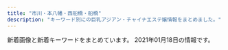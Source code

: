 ```yaml
---
title: "市川・本八幡・西船橋・船橋"
description: "キーワード別にの巨乳アジアン・チャイナエステ嬢情報をまとめました。"
---
```


新着画像と新着キーワードをまとめています。
2021年01月18日の情報です。

<DmmAffiliateIns />
<KeywordTable
  shops={
    [
    {
        "url": "http://f-clover.net/",
        "name": "\u30af\u30ed\u30fc\u30d0\u30fc",
        "img_links": [
            "http://f-clover.net/images/a1.jpg",
            "http://f-clover.net/images/room4.jpg",
            "http://f-clover.net/images/erina.jpg",
            "http://f-clover.net/images/end.jpg",
            "http://f-clover.net/images/flash1.jpg",
            "http://f-clover.net/images/a2.jpg",
            "http://f-clover.net/images/g5.jpg",
            "http://f-clover.net/images/g3.jpg",
            "http://f-clover.net/images/miki.jpg",
            "http://f-clover.net/images/mobile.jpg",
            "http://f-clover.net/images/room1.jpg",
            "http://f-clover.net/images/room3.jpg",
            "http://f-clover.net/images/room6.jpg",
            "http://f-clover.net/images/risa.jpg",
            "http://f-clover.net/images/room7.jpg",
            "http://f-clover.net/images/room2.jpg",
            "http://f-clover.net/images/room8.jpg",
            "http://f-clover.net/images/index1.jpg",
            "http://f-clover.net/images/aya.jpg",
            "http://f-clover.net/images/room5.jpg",
            "http://f-clover.net/images/yu.jpg",
            "http://f-clover.net/images/flash2.jpg"
        ],
        "station": "JR\u8239\u6a4b\u99c5\u5357\u53e3",
        "keywords": {}
    },
    {
        "name": "\u30d5\u30a7\u30a2\u30ea\u30fc",
        "keywords": {
            "D": 3,
            "86": 2,
            "88": 1,
            "C": 1,
            "87": 2
        },
        "station": "JR\u672c\u516b\u5e61\u99c5\u5317\u53e3",
        "img_links": [
            "http://www.club.relaxjp.info/images/int2.png",
            "http://www.club.relaxjp.info/images/link_t.png",
            "http://www.club.relaxjp.info/images/head.jpg",
            "http://www.club.relaxjp.info/images/rec2.png",
            "http://www.club.relaxjp.info/images/b1.jpg",
            "http://www.club.relaxjp.info/images/sys3.png",
            "http://www.club.relaxjp.info/images/sys2.png",
            "http://www.club.relaxjp.info/images/int1.png",
            "http://www.club.relaxjp.info/images/ta.jpg",
            "http://www.club.relaxjp.info/images/interior_t.png",
            "http://www.club.relaxjp.info/images/mobile.jpg",
            "http://www.club.relaxjp.info/files/007.jpg",
            "http://www.club.relaxjp.info/files/004.jpg",
            "http://www.club.relaxjp.info/files/008.jpg",
            "http://www.club.relaxjp.info/images/rec1.png",
            "http://www.club.relaxjp.info/images/sys1.png",
            "http://www.club.relaxjp.info/files/006-02.jpg",
            "http://www.club.relaxjp.info/images/staff_t.png",
            "http://www.club.relaxjp.info/files/009-02.jpg",
            "http://www.club.relaxjp.info/files/006.jpg",
            "http://www.club.relaxjp.info/images/b2.jpg",
            "http://www.club.relaxjp.info/files/008-02.jpg",
            "http://www.club.relaxjp.info/files/009.jpg",
            "http://www.club.relaxjp.info/images/line.png",
            "http://www.club.relaxjp.info/files/007-02.jpg",
            "http://www.club.relaxjp.info/files/004-02.jpg"
        ],
        "url": "http://www.club.relaxjp.info/"
    },
    {
        "url": "http://www.iyashinoumi.com/",
        "station": "\u5e02\u5ddd\u99c5\u5317\u53e3",
        "img_links": [
            "http://www.iyashinoumi.com/img/miss24sb.jpg",
            "http://www.iyashinoumi.com/img/sTitle_right.png",
            "http://www.iyashinoumi.com/img/miss28sb.jpg",
            "http://www.iyashinoumi.com/img/sTitle_left.png",
            "http://www.iyashinoumi.com/img/miss7s.jpg",
            "http://www.iyashinoumi.com/img/miss27sb.jpg",
            "http://www.iyashinoumi.com/img/miss7sb.jpg",
            "http://www.iyashinoumi.com/img/miss25sb.jpg",
            "http://www.iyashinoumi.com/img/tel1.png",
            "http://www.iyashinoumi.com/img/miss6sb.jpg"
        ],
        "name": "\u7652\u3057\u306e\u6d77",
        "keywords": {}
    },
    {
        "station": "JR\u8239\u6a4b\u99c5\u5317\u53e3",
        "keywords": {
            "E": 2,
            "85": 1,
            "87": 2,
            "86": 3,
            "D": 4,
            "C": 23
        },
        "name": "OLIVE",
        "img_links": [
            "http://olive.est.cm/photos/sites/79/2019/12/2019121903270330.jpg",
            "http://olive.est.cm/images/s_news.jpg",
            "http://olive.est.cm/photos/sites/79/2019/12/2019121903272096.jpg",
            "http://olive.est.cm/photos/sites/79/2020/12/2020121415592624.jpg",
            "http://olive.est.cm/images/room6.jpg",
            "http://olive.est.cm/images/mobile.png",
            "http://olive.est.cm/images/girl-z1.jpg",
            "http://olive.est.cm/photos/sites/79/2020/09/2020092914262265.jpg",
            "http://olive.est.cm/images/room4.jpg",
            "http://olive.est.cm/images/top.jpg",
            "http://olive.est.cm/photos/sites/79/2020/12/2020121917122426.jpg",
            "http://olive.est.cm/images/link1.jpg",
            "http://olive.est.cm/images/newface1.jpg",
            "http://olive.est.cm/photos/sites/79/2019/12/2019121903271318.jpg",
            "http://olive.est.cm/images/room2.jpg",
            "http://olive.est.cm/images/top1.jpg",
            "http://olive.est.cm/photos/sites/79/2019/12/2019121903270936.jpg",
            "http://olive.est.cm/photos/sites/79/2020/12/2020122818422262.jpg",
            "http://olive.est.cm/images/room3.jpg",
            "http://olive.est.cm/images/room5.jpg",
            "http://olive.est.cm/photos/sites/79/2020/12/2020122818422114.jpg",
            "http://olive.est.cm/images/girl-z2.jpg",
            "http://olive.est.cm/images/room1.jpg",
            "http://olive.est.cm/photos/sites/79/2020/07/2020071920085096.jpg",
            "http://olive.est.cm/images/staff01.jpg"
        ],
        "url": "http://olive.est.cm/"
    },
    {
        "url": "http://www.sexy.relaxjp.info/",
        "name": "Sexy Love \uff5e\u30bb\u30af\u30b7\u30fc\u30e9\u30d6\uff5e",
        "keywords": {
            "C": 4,
            "E": 2,
            "89": 2,
            "D": 10,
            "\u30bb\u30af\u30b7\u30fc": 30,
            "86": 6,
            "87": 8
        },
        "station": "JR\u8239\u6a4b\u99c5\u5317\u53e3",
        "img_links": [
            "http://www.sexy.relaxjp.info/photo_news/upimg/592295fab519ba4757_1.jpg",
            "http://www.sexy.relaxjp.info/files/002.jpg",
            "http://www.sexy.relaxjp.info/photo_news/upimg/931085f753b39c3781_0.jpg",
            "http://www.sexy.relaxjp.info/photo_news/upimg/113795f6d744eb4b28_1.jpg",
            "http://www.sexy.relaxjp.info/photo_news/upimg/584825f4892b894a55_1.jpg",
            "http://www.sexy.relaxjp.info/files/033.jpg",
            "http://www.sexy.relaxjp.info/files/002-03.jpg",
            "http://www.sexy.relaxjp.info/photo_news/upimg/492105f114c42209df_0.jpg",
            "http://www.sexy.relaxjp.info/files/003.jpg",
            "http://www.sexy.relaxjp.info/images/m-top003.jpg",
            "http://www.sexy.relaxjp.info/files/030-02.jpg",
            "http://www.sexy.relaxjp.info/photo_news/upimg/660875fbe0c393f4a1_0.jpg",
            "http://www.sexy.relaxjp.info/photo_news/upimg/356735f322adb3e22f_1.jpg",
            "http://www.sexy.relaxjp.info/photo_news/upimg/584825f4892b894a55_0.jpg",
            "http://www.sexy.relaxjp.info/images/m-top010.jpg",
            "http://www.sexy.relaxjp.info/files/034.jpg",
            "http://www.sexy.relaxjp.info/images/foot01.jpg",
            "http://www.sexy.relaxjp.info/files/030.jpg",
            "http://www.sexy.relaxjp.info/files/002-02.jpg",
            "http://www.sexy.relaxjp.info/files/024-03.jpg",
            "http://www.sexy.relaxjp.info/files/033-02.jpg",
            "http://www.sexy.relaxjp.info/photo_news/upimg/231245f6c12b65e43e_0.jpg",
            "http://www.sexy.relaxjp.info/files/034-03.jpg",
            "http://www.sexy.relaxjp.info/files/024-02.jpg",
            "http://www.sexy.relaxjp.info/photo_news/upimg/280145f3df2b56ca0b_0.jpg",
            "http://www.sexy.relaxjp.info/files/003-02.jpg",
            "http://www.sexy.relaxjp.info/files/034-02.jpg",
            "http://www.sexy.relaxjp.info/photo_news/upimg/378095fc48d072d81b_0.jpg",
            "http://www.sexy.relaxjp.info/files/011-03.jpg",
            "http://www.sexy.relaxjp.info/images/m-head01.jpg",
            "http://www.sexy.relaxjp.info/files/003-03.jpg",
            "http://www.sexy.relaxjp.info/images/call.png",
            "http://www.sexy.relaxjp.info/files/011.jpg",
            "http://www.sexy.relaxjp.info/images/m-top004.jpg",
            "http://www.sexy.relaxjp.info/files/024.jpg",
            "http://www.sexy.relaxjp.info/files/023-02.jpg",
            "http://www.sexy.relaxjp.info/photo_news/upimg/492105f114c42209df_1.jpg",
            "http://www.sexy.relaxjp.info/files/030-03.jpg",
            "http://www.sexy.relaxjp.info/files/023-03.jpg",
            "http://www.sexy.relaxjp.info/photo_news/upimg/931085f753b39c3781_1.jpg",
            "http://www.sexy.relaxjp.info/files/023.jpg",
            "http://www.sexy.relaxjp.info/files/011-02.jpg",
            "http://www.sexy.relaxjp.info/files/033-03.jpg",
            "http://www.sexy.relaxjp.info/images/m-top009.jpg",
            "http://www.sexy.relaxjp.info/photo_news/upimg/113795f6d744eb4b28_0.jpg"
        ]
    },
    {
        "url": "http://nigyohime.ebb.jp/",
        "station": "JR\u5e02\u5ddd\u99c5\u5357\u53e3",
        "name": "\u4eba\u9b5a\u59eb",
        "img_links": [
            "http://nigyohime.ebb.jp/2/uploadimg/1606276829.jpg",
            "http://nigyohime.ebb.jp/top.jpg",
            "http://nigyohime.ebb.jp/staff_t.jpg",
            "http://nigyohime.ebb.jp/ditu2.jpg",
            "http://nigyohime.ebb.jp/3.jpg",
            "http://nigyohime.ebb.jp/2.jpg",
            "http://nigyohime.ebb.jp/4.jpg",
            "http://nigyohime.ebb.jp/2/uploadimg/1610266405.jpg",
            "http://nigyohime.ebb.jp/b_girl.png",
            "http://nigyohime.ebb.jp/b_news.png",
            "http://nigyohime.ebb.jp/2/uploadimg/1606276938.jpg",
            "http://nigyohime.ebb.jp/line.png",
            "http://nigyohime.ebb.jp/2/uploadimg/1606276885.jpg",
            "http://nigyohime.ebb.jp/1.jpg"
        ],
        "keywords": {
            "83": 6,
            "86": 6,
            "C": 6
        }
    },
    {
        "name": "Rainbow\uff5e\u30ec\u30a4\u30f3\u30dc\u30fc\uff5e",
        "station": "JR\u8239\u6a4b\u99c5\u5317\u53e3",
        "img_links": [
            "http://www.rainbow-relax.xyz/files/004.jpg",
            "http://www.rainbow-relax.xyz/files/004-02.jpg",
            "http://www.rainbow-relax.xyz/files/005-02.jpg",
            "http://www.rainbow-relax.xyz/img/ttl_news.png",
            "http://www.rainbow-relax.xyz/images/slider/1.jpg",
            "http://www.rainbow-relax.xyz/files/002-02.jpg",
            "http://www.rainbow-relax.xyz/files/003.jpg",
            "http://www.rainbow-relax.xyz/img/ttl_info.png",
            "http://www.rainbow-relax.xyz/files/003-02.jpg",
            "http://www.rainbow-relax.xyz/files/001-02.jpg",
            "http://www.rainbow-relax.xyz/files/006.jpg",
            "http://www.rainbow-relax.xyz/files/005.jpg",
            "http://www.rainbow-relax.xyz/img/tel.png",
            "http://www.rainbow-relax.xyz/files/001.jpg",
            "http://www.rainbow-relax.xyz/files/006-02.jpg",
            "http://www.rainbow-relax.xyz/files/002.jpg",
            "http://www.rainbow-relax.xyz/img/btn_side_mobile.jpg",
            "http://www.rainbow-relax.xyz/images/slider/3.jpg",
            "http://www.rainbow-relax.xyz/images/slider/2.jpg",
            "http://www.rainbow-relax.xyz/img/pickup.jpg",
            "http://www.rainbow-relax.xyz/img/goback.jpg"
        ],
        "url": "http://www.rainbow-relax.xyz/",
        "keywords": {
            "86": 4,
            "D": 6,
            "85": 2,
            "C": 19,
            "87": 6
        }
    },
    {
        "url": "https://n-koi.eoeoco.com/",
        "img_links": [
            "https://n-koi.eoeoco.com/wp-content/themes/este/img/1.jpg",
            "https://n-koi.eoeoco.com/wp-content/uploads/2019/04/876521loveo.jpg",
            "https://n-koi.eoeoco.com/wp-content/uploads/2018/12/786512678loveo.jpg",
            "https://n-koi.eoeoco.com/wp-content/uploads/2019/06/4setrdfmomo.jpg",
            "https://n-koi.eoeoco.com/wp-content/themes/este/img/call.png",
            "https://n-koi.eoeoco.com/wp-content/themes/este/img/3.jpg",
            "https://n-koi.eoeoco.com/wp-content/themes/este/img/top-img02.png",
            "https://n-koi.eoeoco.com/wp-content/uploads/2019/06/675tfgmomo.jpg",
            "https://n-koi.eoeoco.com/wp-content/themes/este/img/4.jpg",
            "https://n-koi.eoeoco.com/wp-content/uploads/2019/06/2sfghmomo.jpg",
            "https://n-koi.eoeoco.com/wp-content/uploads/2020/01/78loveo.jpg",
            "https://n-koi.eoeoco.com/wp-content/themes/este/img/top-img01a.png",
            "https://n-koi.eoeoco.com/wp-content/uploads/2020/09/8976211loveo.jpg",
            "https://n-koi.eoeoco.com/wp-content/themes/este/img/top-img01.png",
            "https://n-koi.eoeoco.com/wp-content/themes/este/img/top-img01b.png",
            "https://n-koi.eoeoco.com/wp-content/themes/este/img/top-img04.png",
            "https://n-koi.eoeoco.com/wp-content/uploads/2020/08/111loveo.jpg",
            "https://n-koi.eoeoco.com/wp-content/themes/este/img/tel_header.png",
            "https://n-koi.eoeoco.com/wp-content/uploads/2019/06/1waesdmomo.jpg",
            "https://n-koi.eoeoco.com/wp-content/uploads/2019/06/3esrtdfygmomo.jpg",
            "https://n-koi.eoeoco.com/wp-content/themes/este/img/tel_footer.png",
            "https://n-koi.eoeoco.com/wp-content/themes/este/img/2.jpg",
            "https://n-koi.eoeoco.com/wp-content/uploads/2020/01/345678loveo.jpg"
        ],
        "keywords": {
            "E": 9,
            "D": 27
        },
        "station": "JR\u897f\u8239\u6a4b\u99c5\u5357\u53e3",
        "name": "\u604b\u4eba\u7269\u8a9e"
    },
    {
        "station": "JR\u8239\u6a4b\u99c5\u5357\u53e3",
        "url": "http://kaori-1.tokyo/",
        "img_links": [
            "http://kaori-1.tokyo/picture/2.jpg",
            "http://kaori-1.tokyo/uploads/200601/1-200601133419150.jpg",
            "http://kaori-1.tokyo/picture/3.jpg",
            "http://kaori-1.tokyo/uploads/200511/1-200511095KJ64.jpg",
            "http://kaori-1.tokyo/uploads/200511/1-20051109595T28.jpg",
            "http://kaori-1.tokyo/uploads/201012/1-201012142645R9.jpg",
            "http://kaori-1.tokyo/uploads/200511/1-200511100152329.jpg",
            "http://kaori-1.tokyo/picture/top-img01.png",
            "http://kaori-1.tokyo/uploads/200511/1-200511100230S8.jpg",
            "http://kaori-1.tokyo/uploads/201012/1-201012142625F6.jpg",
            "http://kaori-1.tokyo/uploads/200511/1-200511095635134.jpg",
            "http://kaori-1.tokyo/uploads/210114/1-2101140ZSE44.jpg",
            "http://kaori-1.tokyo/picture/top-img03.jpg",
            "http://kaori-1.tokyo/picture/top-img02.png",
            "http://kaori-1.tokyo/picture/4.jpg",
            "http://kaori-1.tokyo/uploads/200601/1-200601133435202.jpg",
            "http://kaori-1.tokyo/uploads/201208/1-20120QK541J2.jpg",
            "http://kaori-1.tokyo/uploads/210114/1-2101140ZT4c0.jpg",
            "http://kaori-1.tokyo/uploads/200511/1-20051109591UM.jpg",
            "http://kaori-1.tokyo/picture/tel.png",
            "http://kaori-1.tokyo/picture/call.png",
            "http://kaori-1.tokyo/picture/1.jpg",
            "http://kaori-1.tokyo/uploads/201208/1-20120QK441122.jpg"
        ],
        "keywords": {
            "C": 21,
            "D": 4
        },
        "name": "\u3053\u3044\u3073\u3068"
    },
    {
        "station": "\u4eac\u6210\u516b\u5e61\u99c5\u5317\u53e3",
        "img_links": [
            "http://aroma-esthe.info/images/kan.jpg",
            "http://aroma-esthe.info/images/b-online.png",
            "http://aroma-esthe.info/images/b-tel.png",
            "http://aroma-esthe.info/images/m4.jpg",
            "http://aroma-esthe.info/images/r4.jpg",
            "http://aroma-esthe.info/images/r3.jpg",
            "http://aroma-esthe.info/images/m2.jpg",
            "http://aroma-esthe.info/images/tit-sub1.jpg",
            "http://aroma-esthe.info/images/cg02.jpg",
            "http://aroma-esthe.info/images/r1.jpg",
            "http://aroma-esthe.info/images/qr.jpg",
            "http://aroma-esthe.info/images/tit-sub6.jpg",
            "http://aroma-esthe.info/images/slider-img002.jpg",
            "http://aroma-esthe.info/images/slider-img001.jpg",
            "http://aroma-esthe.info/images/cg01.jpg",
            "http://aroma-esthe.info/images/cg05.jpg",
            "http://aroma-esthe.info/images/tit-sub5.jpg",
            "http://aroma-esthe.info/images/m3.jpg",
            "http://aroma-esthe.info/images/cg03.jpg",
            "http://aroma-esthe.info/images/tit-sub3.jpg",
            "http://aroma-esthe.info/images/m1.jpg",
            "http://aroma-esthe.info/images/tit-sub2.jpg",
            "http://aroma-esthe.info/images/slider-img003.jpg",
            "http://aroma-esthe.info/link/menlog.jpg",
            "http://aroma-esthe.info/images/r2.jpg",
            "http://aroma-esthe.info/images/tit-sub4.jpg"
        ],
        "name": "Happy Bell",
        "url": "http://aroma-esthe.info/",
        "keywords": {
            "86": 8,
            "D": 6
        }
    },
    {
        "url": "http://liliana.relax-good.com/",
        "keywords": {},
        "img_links": [
            "http://liliana.relax-good.com/img/cast/ami-02.jpg",
            "http://liliana.relax-good.com/img/cast/yumi-02.jpg",
            "http://liliana.relax-good.com/img/cast/hitomi-03.jpg",
            "http://liliana.relax-good.com/img/line_mark.png",
            "http://liliana.relax-good.com/img/cast/risa-01.jpg",
            "http://liliana.relax-good.com/img/cast/rara-02.jpg",
            "http://liliana.relax-good.com/img/cast/ami-01.jpg",
            "https://scdn.line-apps.com/n/line_add_friends/btn/ja.png",
            "http://liliana.relax-good.com/img/cast/momo-01.jpg",
            "http://liliana.relax-good.com/img/cast/rara-01.jpg",
            "https://qr-official.line.me/sid/M/bky2264k.png",
            "http://liliana.relax-good.com/img/cast/nini-02.jpg",
            "http://liliana.relax-good.com/img/cast/nini-01.jpg",
            "http://liliana.relax-good.com/img/cast/sayuri-01.jpg",
            "http://liliana.relax-good.com/img/cast/hitomi-02.jpg",
            "http://liliana.relax-good.com/img/cast/miwa-01.jpg",
            "http://liliana.relax-good.com/img/cast/seina-01.jpg",
            "http://liliana.relax-good.com/img/cast/risa-02.jpg",
            "http://liliana.relax-good.com/img/cast/nana-02.jpg",
            "http://liliana.relax-good.com/img/cast/sara-02.jpg",
            "http://liliana.relax-good.com/img/cast/yumi-01.jpg",
            "http://liliana.relax-good.com/img/cast/momo-02.jpg",
            "http://liliana.relax-good.com/img/cast/hitomi-01.jpg",
            "http://liliana.relax-good.com/img/cast/aki-02.jpg",
            "http://liliana.relax-good.com/img/cast/aki-01.jpg",
            "http://liliana.relax-good.com/img/cast/seina-02.jpg",
            "http://liliana.relax-good.com/img/cast/sara-01.jpg",
            "http://liliana.relax-good.com/img/cast/nana-01.jpg",
            "http://liliana.relax-good.com/img/cast/misaki-01.jpg"
        ],
        "station": "JR\u897f\u8239\u6a4b\u99c5\u5357\u53e3",
        "name": "\u30db\u30ef\u30a4\u30c8\u30ed\u30fc\u30ba"
    },
    {
        "img_links": [
            "http://yelaixang.sweet-relaxation.com/img/slick/sl-6.jpg",
            "http://yelaixang.sweet-relaxation.com/img/interior/in_corridor.jpg",
            "http://yelaixang.sweet-relaxation.com/img/cast/miki-01.jpg",
            "http://yelaixang.sweet-relaxation.com/img/cast/nana-01.jpg",
            "http://yelaixang.sweet-relaxation.com/img/cast/nana-03.jpg",
            "http://yelaixang.sweet-relaxation.com/img/cast/yuki-03.jpg",
            "http://yelaixang.sweet-relaxation.com/img/slick/sl-7.jpg",
            "http://yelaixang.sweet-relaxation.com/img/slick/sl-5.jpg",
            "http://yelaixang.sweet-relaxation.com/img/cast/miki-02.jpg",
            "http://yelaixang.sweet-relaxation.com/img/cast/yuri-02.jpg",
            "http://yelaixang.sweet-relaxation.com/img/cast/yuki-01.jpg",
            "http://yelaixang.sweet-relaxation.com/img/slick/sl-1.jpg",
            "http://yelaixang.sweet-relaxation.com/img/cast/miki-03.jpg",
            "http://yelaixang.sweet-relaxation.com/img/cast/yuri-01.jpg",
            "http://yelaixang.sweet-relaxation.com/img/slick/sl-2.jpg",
            "http://yelaixang.sweet-relaxation.com/img/slick/sl-3.jpg",
            "http://yelaixang.sweet-relaxation.com/img/slick/sl-4.jpg",
            "http://yelaixang.sweet-relaxation.com/img/cast/yuri-03.jpg",
            "http://yelaixang.sweet-relaxation.com/img/cast/yuki-02.jpg",
            "http://yelaixang.sweet-relaxation.com/img/interior/in_lobby.jpg",
            "http://yelaixang.sweet-relaxation.com/img/cast/nana-02.jpg"
        ],
        "name": "\u591c\u6765\u9999\uff5eYe Lai Xang\uff5e",
        "keywords": {},
        "url": "http://yelaixang.sweet-relaxation.com/",
        "station": "JR\u672c\u516b\u5e61\u99c5\u5317\u53e3"
    },
    {
        "img_links": [
            "https://iris.ests.jp/images/room2.jpg",
            "https://iris.ests.jp/photos/sites/58/2021/01/2021011718151096.jpeg",
            "https://iris.ests.jp/photos/sites/58/2021/01/2021011823362017.jpeg",
            "https://iris.ests.jp/photos/sites/58/2020/12/202012201351183.jpeg",
            "https://iris.ests.jp/photos/sites/58/2020/12/202012082142310.jpeg",
            "https://iris.ests.jp/photos/sites/58/2020/12/2020122619091417.jpeg",
            "https://iris.ests.jp/photos/sites/58/2020/12/2020120310462680.jpeg",
            "https://iris.ests.jp/photos/sites/58/2020/12/2020122018145035.jpeg",
            "https://iris.ests.jp/photos/sites/58/2020/11/2020111616103718.jpeg",
            "https://iris.ests.jp/photos/sites/58/2021/01/2021011823364049.jpeg",
            "https://iris.ests.jp/images/twitter.jpg",
            "https://iris.ests.jp/photos/sites/58/2020/12/2020121415080240.jpeg",
            "https://iris.ests.jp/images/room3.jpg",
            "https://iris.ests.jp/photos/sites/58/2021/01/2021011420112073.jpeg",
            "https://iris.ests.jp/photos/sites/58/2020/12/2020121815073823.jpeg",
            "https://iris.ests.jp/images/staff0.jpg",
            "https://iris.ests.jp/images/s_staff.jpg",
            "https://iris.ests.jp/images/s_news.jpg",
            "https://iris.ests.jp/images/top.jpg",
            "https://iris.ests.jp/photos/sites/58/2020/12/2020122018150846.jpeg",
            "https://iris.ests.jp/photos/sites/58/2020/12/202012281230148.jpg",
            "https://iris.ests.jp/photos/sites/58/2021/01/2021010115524560.jpeg",
            "https://iris.ests.jp/photos/sites/58/2020/11/2020111615332290.jpeg",
            "https://iris.ests.jp/images/room1.jpg",
            "http://iris2.a5.reraku.work/upload/sites/58/2021/01/2021011316255079-200x299.jpeg",
            "https://iris.ests.jp/photos/sites/58/2020/12/202012072018501.jpeg",
            "https://iris.ests.jp/photos/sites/58/2021/01/2021011400270610.jpeg",
            "https://iris.ests.jp/photos/sites/58/2021/01/2021011316255079.jpeg",
            "https://iris.ests.jp/images/paypay.jpg",
            "https://iris.ests.jp/photos/sites/58/2020/11/2020112913241646.jpeg",
            "https://iris.ests.jp/images/room4.jpg",
            "https://iris.ests.jp/photos/sites/58/2021/01/2021011318242314.jpeg",
            "https://iris.ests.jp/photos/sites/58/2020/11/202011222223398.jpeg",
            "https://iris.ests.jp/photos/sites/58/2021/01/2021010310051456.jpg",
            "https://iris.ests.jp/photos/sites/58/2020/11/2020112222430326.jpeg"
        ],
        "url": "https://iris.ests.jp/",
        "keywords": {
            "86": 12,
            "85": 4,
            "88": 2,
            "C": 1,
            "87": 5,
            "D": 16,
            "E": 8,
            "F": 5,
            "\u4e73": 2,
            "\u30bb\u30af\u30b7\u30fc": 1
        },
        "name": "\u30a2\u30a4\u30ea",
        "station": "JR\u897f\u8239\u6a4b\u99c5\u5317\u53e3"
    },
    {
        "name": "\u4e03\u5f69",
        "url": "http://p-lady.work/",
        "station": "JR\u897f\u8239\u6a4b\u99c5\u5357\u53e3",
        "img_links": [
            "http://p-lady.work/images/3.jpg",
            "http://p-lady.work/images/int2.jpg",
            "http://p-lady.work/staff/riri.jpg",
            "http://p-lady.work/images/29.jpg",
            "http://p-lady.work/img/anna1.jpg",
            "http://p-lady.work/images/15.jpg",
            "http://p-lady.work/staff/yuyu.jpg",
            "http://p-lady.work/img/mimi1.jpg",
            "http://p-lady.work/images/6.jpg",
            "http://p-lady.work/staff/nana.jpg",
            "http://p-lady.work/staff/risa.jpg",
            "http://p-lady.work/staff/mirai.jpg",
            "http://p-lady.work/img/zara1.jpg",
            "http://p-lady.work/images/rec1.jpg",
            "http://p-lady.work/images/28.jpg",
            "http://p-lady.work/images/sys.jpg",
            "http://p-lady.work/staff/kurumi.jpg",
            "http://p-lady.work/images/33.jpg",
            "http://p-lady.work/staff/mimi.jpg",
            "http://p-lady.work/img/runa1.jpg",
            "http://p-lady.work/img/reiko1.jpg",
            "http://p-lady.work/staff/miyu.jpg",
            "http://p-lady.work/images/5.jpg",
            "http://p-lady.work/img/eri1.jpg",
            "http://p-lady.work/img/yuyu1.jpg",
            "http://p-lady.work/images/ac1.jpg",
            "http://p-lady.work/staff/nami.jpg",
            "http://p-lady.work/images/21.jpg",
            "http://p-lady.work/images/17.jpg",
            "http://p-lady.work/images/news.jpg",
            "http://p-lady.work/staff/runa.jpg",
            "http://p-lady.work/images/interior_t.jpg",
            "http://p-lady.work/images/35.jpg",
            "http://p-lady.work/images/32.jpg",
            "http://p-lady.work/staff/rena.jpg",
            "http://p-lady.work/img/riri1.jpg",
            "http://p-lady.work/img/mirai1.jpg",
            "http://p-lady.work/images/tg.jpg",
            "http://p-lady.work/staff/reiko.jpg",
            "http://p-lady.work/images/30.jpg",
            "http://p-lady.work/staff/rika.jpg",
            "http://p-lady.work/images/10.jpg",
            "http://p-lady.work/images/20.jpg",
            "http://p-lady.work/img/miyu1.jpg",
            "http://p-lady.work/images/rec2.jpg",
            "http://p-lady.work/images/18.jpg",
            "http://p-lady.work/images/staff_t.jpg",
            "http://p-lady.work/img/nami1.jpg",
            "http://p-lady.work/img/rena1.jpg",
            "http://p-lady.work/images/s1.png",
            "http://p-lady.work/images/27.jpg",
            "http://p-lady.work/images/26.jpg",
            "http://p-lady.work/staff/nanami.jpg",
            "http://p-lady.work/staff/yui.jpg",
            "http://p-lady.work/images/7.jpg",
            "http://p-lady.work/img/rika1.jpg",
            "http://p-lady.work/staff/eri.jpg",
            "http://p-lady.work/images/2.jpg",
            "http://p-lady.work/img/yui1.jpg",
            "http://p-lady.work/img/nana1.jpg",
            "http://p-lady.work/img/kurumi1.jpg",
            "http://p-lady.work/images/int1.jpg",
            "http://p-lady.work/images/23.jpg",
            "http://p-lady.work/staff/anna.jpg",
            "http://p-lady.work/img/risa1.jpg",
            "http://p-lady.work/img/nanami1.jpg",
            "http://p-lady.work/images/head.jpg",
            "http://p-lady.work/images/16.jpg",
            "http://p-lady.work/images/25.jpg",
            "http://p-lady.work/staff/zara.jpg"
        ],
        "keywords": {}
    },
    {
        "img_links": [
            "https://prince.iest.info/images/link_nav01.jpg",
            "https://prince.iest.info/images/room3.jpg",
            "https://prince.iest.info/images/room4.jpg",
            "https://prince.iest.info/photos/sites/5/2020/12/2020121408392715.jpg",
            "https://prince.iest.info/images/tit_staff.jpg",
            "https://prince.iest.info/images/link_nav05.jpg",
            "https://prince.iest.info/images/link_nav03.jpg",
            "https://prince.iest.info/images/room5.jpg",
            "https://prince.iest.info/images/top.jpg",
            "https://prince.iest.info/photos/sites/5/2021/01/2021011508371539.jpg",
            "https://prince.iest.info/images/footer.jpg",
            "https://prince.iest.info/images/link_nav04.jpg",
            "https://prince.iest.info/photos/sites/5/2020/12/2020121408392689.jpg",
            "https://prince.iest.info/images/link_nav06.jpg",
            "https://prince.iest.info/images/room2.jpg",
            "https://prince.iest.info/photos/sites/5/2020/12/2020121408392660.jpg",
            "https://prince.iest.info/images/link_nav02.jpg",
            "https://prince.iest.info/photos/sites/5/2020/12/2020121408392543.jpg",
            "https://prince.iest.info/images/tit_news.png",
            "https://prince.iest.info/images/room1.jpg"
        ],
        "url": "https://prince.iest.info/",
        "keywords": {
            "86": 18,
            "D": 30,
            "C": 12,
            "85": 12
        },
        "name": "\u30d7\u30ea\u30f3\u30bb\u30b9",
        "station": "JR\u897f\u8239\u6a4b\u99c5\u5317\u53e3"
    },
    {
        "name": "\u7e01 \u3048\u3093",
        "station": "\u539f\u6728\u4e2d\u5c71\u99c5\u5317\u53e3",
        "url": "http://barakinakayamaesute.xyz/",
        "img_links": [
            "http://barakinakayamaesute.xyz/images/staff/ami.jpg",
            "http://barakinakayamaesute.xyz/images/arrow2.png",
            "http://barakinakayamaesute.xyz/images/staff/staff07.jpg",
            "http://barakinakayamaesute.xyz/images/staff/st3.jpg",
            "http://barakinakayamaesute.xyz/images/staff/st4.jpg",
            "http://barakinakayamaesute.xyz/images/s_staff.png",
            "http://barakinakayamaesute.xyz/images/staff/sakura20190711.jpg",
            "http://barakinakayamaesute.xyz/images/mobile.jpg",
            "http://barakinakayamaesute.xyz/images/heading-i.png",
            "http://barakinakayamaesute.xyz/images/s_news1.png",
            "http://barakinakayamaesute.xyz/images/staff/staff010.jpg",
            "http://barakinakayamaesute.xyz/images/staff/ai.jpg",
            "http://barakinakayamaesute.xyz/images/staff/staff011.jpg",
            "http://barakinakayamaesute.xyz/images/staff/st2.jpg"
        ],
        "keywords": {
            "85": 5,
            "C": 5
        }
    },
    {
        "img_links": [
            "http://www.yumegokoro.esjp.info/files/013-03.jpg",
            "http://www.yumegokoro.esjp.info/files/014-03.jpg",
            "http://www.yumegokoro.esjp.info/files/012-02.jpg",
            "http://www.yumegokoro.esjp.info/files/012.jpg",
            "http://www.yumegokoro.esjp.info/files/016.jpg",
            "http://www.yumegokoro.esjp.info/images/barAccess.png",
            "http://www.yumegokoro.esjp.info/files/004-03.jpg",
            "http://www.yumegokoro.esjp.info/files/002.jpg",
            "http://www.yumegokoro.esjp.info/files/014-02.jpg",
            "http://www.yumegokoro.esjp.info/images/barRecruit.png",
            "http://www.yumegokoro.esjp.info/files/010.jpg",
            "http://www.yumegokoro.esjp.info/images/concept.png",
            "http://www.yumegokoro.esjp.info/images/header.png",
            "http://www.yumegokoro.esjp.info/files/015-03.jpg",
            "http://www.yumegokoro.esjp.info/files/016-02.jpg",
            "http://www.yumegokoro.esjp.info/files/004-02.jpg",
            "http://www.yumegokoro.esjp.info/files/010-02.jpg",
            "http://www.yumegokoro.esjp.info/files/015.jpg",
            "http://www.yumegokoro.esjp.info/files/014.jpg",
            "http://www.yumegokoro.esjp.info/images/contentBottom.jpg",
            "http://www.yumegokoro.esjp.info/files/002-03.jpg",
            "http://www.yumegokoro.esjp.info/images/time.png",
            "http://www.yumegokoro.esjp.info/files/011.jpg",
            "http://www.yumegokoro.esjp.info/images/barProfileSche.png",
            "http://www.yumegokoro.esjp.info/images/barSystem.png",
            "http://www.yumegokoro.esjp.info/files/015-02.jpg",
            "http://www.yumegokoro.esjp.info/files/013.jpg",
            "http://www.yumegokoro.esjp.info/files/010-03.jpg",
            "http://www.yumegokoro.esjp.info/images/barSchedule.png",
            "http://www.yumegokoro.esjp.info/images/barTherapist.png",
            "http://www.yumegokoro.esjp.info/files/004.jpg",
            "http://www.yumegokoro.esjp.info/files/016-03.jpg",
            "http://www.yumegokoro.esjp.info/images/backBtn.png",
            "http://www.yumegokoro.esjp.info/files/002-02.jpg",
            "http://www.yumegokoro.esjp.info/images/barProfile.png",
            "http://www.yumegokoro.esjp.info/images/btnTop.png",
            "http://www.yumegokoro.esjp.info/files/012-03.jpg",
            "http://www.yumegokoro.esjp.info/images/barLink.png",
            "http://www.yumegokoro.esjp.info/files/011-02.jpg",
            "http://www.yumegokoro.esjp.info/files/013-02.jpg",
            "http://www.yumegokoro.esjp.info/files/011-03.jpg"
        ],
        "url": "http://www.yumegokoro.esjp.info/",
        "station": "JR\u8239\u6a4b\u99c5\u5317\u53e3",
        "name": "Pink Love",
        "keywords": {
            "D": 36,
            "87": 32,
            "88": 4
        }
    },
    {
        "name": "\u6696 \uff5eHinata\uff5e",
        "url": "http://hinata.relaxnabi.com/",
        "img_links": [
            "http://hinata.relaxnabi.com/css/left.jpg",
            "http://hinata.relaxnabi.com/css/staff/staff00001-a.jpg",
            "http://hinata.relaxnabi.com/css/staff/staff00001.jpg",
            "http://hinata.relaxnabi.com/css/nav/sub-002.jpg",
            "http://hinata.relaxnabi.com/css/staff/staff00003-a.jpg",
            "http://hinata.relaxnabi.com/css/nav/nav-004.jpg",
            "http://hinata.relaxnabi.com/css/tel01.png",
            "http://hinata.relaxnabi.com/css/nav/sub-005.jpg",
            "http://hinata.relaxnabi.com/css/staff/staff17.jpg",
            "http://hinata.relaxnabi.com/css/nav/sub-004.jpg",
            "http://hinata.relaxnabi.com/img/tiaowen.png",
            "http://hinata.relaxnabi.com/css/right.jpg",
            "http://hinata.relaxnabi.com/css/staff/staff-06-a.jpg",
            "http://hinata.relaxnabi.com/css/staff/staff00004.jpg",
            "http://hinata.relaxnabi.com/css/nav/sub-001.jpg",
            "http://hinata.relaxnabi.com/css/nav/nav-003.jpg",
            "http://hinata.relaxnabi.com/css/nav/sub-006.jpg",
            "http://hinata.relaxnabi.com/css/staff/staff-007-a.jpg",
            "http://hinata.relaxnabi.com/css/staff/staff-08-a.jpg",
            "http://hinata.relaxnabi.com/css/girls001.jpg",
            "http://hinata.relaxnabi.com/css/nav/nav-005.jpg",
            "http://hinata.relaxnabi.com/css/staff/staff15-a.jpg",
            "http://hinata.relaxnabi.com/css/staff/staff15.jpg",
            "http://hinata.relaxnabi.com/css/button.jpg",
            "http://hinata.relaxnabi.com/css/nav/nav-001.jpg",
            "http://hinata.relaxnabi.com/css/nav/sub-003.jpg",
            "http://hinata.relaxnabi.com/css/top02.jpg",
            "http://hinata.relaxnabi.com/css/nav/nav-002.jpg",
            "http://hinata.relaxnabi.com/css/osusume38.jpg",
            "http://hinata.relaxnabi.com/css/main-left03.jpg",
            "http://hinata.relaxnabi.com/css/staff/staff00003.jpg",
            "http://hinata.relaxnabi.com/css/staff/staff00004-a.jpg",
            "http://hinata.relaxnabi.com/css/staff/staff-06.jpg",
            "http://hinata.relaxnabi.com/css/staff/staff-007.jpg",
            "http://hinata.relaxnabi.com/css/staff/staff17-a.jpg",
            "http://hinata.relaxnabi.com/css/main-left02.jpg",
            "http://hinata.relaxnabi.com/css/staff/staff-08.jpg",
            "http://hinata.relaxnabi.com/css/nav/nav-006.jpg"
        ],
        "station": "JR\u8239\u6a4b\u99c5\u5317\u53e3",
        "keywords": {
            "E": 5,
            "D": 1,
            "86": 2,
            "C": 4,
            "90": 2,
            "93": 1,
            "89": 1,
            "92": 2
        }
    },
    {
        "keywords": {
            "C": 6,
            "87": 4,
            "D": 2,
            "86": 4
        },
        "img_links": [
            "http://www.sakura.mesthe.com/images/foot01.jpg",
            "http://www.sakura.mesthe.com/files/003-03.jpg",
            "http://www.sakura.mesthe.com/files/001-03.jpg",
            "http://www.sakura.mesthe.com/images/m-top004.jpg",
            "http://www.sakura.mesthe.com/files/001-02.jpg",
            "http://www.sakura.mesthe.com/files/003-02.jpg",
            "http://www.sakura.mesthe.com/files/002-03.jpg",
            "http://www.sakura.mesthe.com/files/002.jpg",
            "http://www.sakura.mesthe.com/images/m-head01.jpg",
            "http://www.sakura.mesthe.com/files/004.jpg",
            "http://www.sakura.mesthe.com/files/004-03.jpg",
            "http://www.sakura.mesthe.com/images/m-top003.jpg",
            "http://www.sakura.mesthe.com/images/call.png",
            "http://www.sakura.mesthe.com/files/004-02.jpg",
            "http://www.sakura.mesthe.com/files/001.jpg",
            "http://www.sakura.mesthe.com/files/002-02.jpg",
            "http://www.sakura.mesthe.com/files/003.jpg"
        ],
        "url": "http://www.sakura.mesthe.com/",
        "name": "\u5922\u3054\u3053\u3061",
        "station": "JR\u8239\u6a4b\u99c5\u5357\u53e3"
    },
    {
        "keywords": {},
        "station": "JR\u8239\u6a4b\u99c5\u5317\u53e3",
        "img_links": [
            "https://static.wixstatic.com/media/69dc9a_9248e6bb0fd14f80a434f6f6816e5db1~mv2.jpg",
            "https://static.wixstatic.com/media/69dc9a_582ad43a40ee4988bc8fc66fad75aa50~mv2.jpg",
            "https://static.wixstatic.com/media/69dc9a_05240e2903824ea3a5e7f77b222a639c~mv2.jpg",
            "https://static.wixstatic.com/media/69dc9a_b30917eefbdf442d9a899a6dfd4effbd~mv2.jpg",
            "https://static.wixstatic.com/media/69dc9a_fa0d5f7e955c413fa7cd3b85463ca6c3~mv2.jpg",
            "https://static.wixstatic.com/media/69dc9a_55bd28cc395545f0b1bdd629d980180c~mv2.png",
            "https://static.wixstatic.com/media/69dc9a_d5c6671f853745cfbaade07943d4bae7~mv2.jpg",
            "https://static.wixstatic.com/media/69dc9a_a52f3ae926cd4c2b8c4b1ae35bb17bf5~mv2.jpg",
            "https://static.wixstatic.com/media/69dc9a_c6755c254cda4636817fd587ff26e34a~mv2.jpg",
            "https://static.wixstatic.com/media/69dc9a_e4ac40d342a64fa6973536cfd1a9d6d0~mv2.jpg"
        ],
        "url": "https://www.kenkouen-massage.com/",
        "name": "\u53f0\u6e7e\u30ea\u30e9\u30af\u30bc\u30fc\u30b7\u30e7\u30f3\u5065\u5eb7\u5712"
    },
    {
        "keywords": {
            "C": 6,
            "88": 8,
            "F": 8,
            "81": 6,
            "D": 62,
            "87": 24,
            "86": 22,
            "E": 8,
            "85": 16,
            "83": 8
        },
        "name": "\u30cd\u30d7\u30c1\u30e5\u30fc\u30f3",
        "img_links": [
            "http://neptune.est.cm/photos/sites/3/2020/01/2020011704240975.jpg",
            "http://neptune.est.cm/images/pagetop.jpg",
            "http://neptune.est.cm/photos/sites/3/2020/01/2020011704241285.jpg",
            "http://neptune.est.cm/images/top1.jpg",
            "http://neptune.est.cm/images/top-sp1.jpg",
            "http://neptune.est.cm/photos/sites/3/2020/01/2020011606281181.jpg",
            "http://neptune.est.cm/photos/sites/3/2020/01/2020012304435311.jpg",
            "http://neptune.est.cm/images/top2.jpg",
            "http://neptune.est.cm/photos/sites/3/2021/01/2021010717532322.jpg",
            "http://neptune.est.cm/images/top-sp2.jpg",
            "http://neptune.est.cm/photos/sites/3/2021/01/2021010612080443.jpg",
            "http://neptune.est.cm/photos/sites/3/2020/07/2020072813393974.jpg",
            "http://neptune.est.cm/photos/sites/3/2020/09/2020092912491932.jpg",
            "http://neptune.est.cm/photos/sites/3/2020/12/2020121515392683.jpg",
            "http://neptune.est.cm/photos/sites/3/2020/06/2020062418251882.jpg",
            "http://neptune.est.cm/photos/sites/3/2020/12/2020122312215973.jpg"
        ],
        "station": "JR\u672c\u516b\u5e61\u99c5\u5357\u53e3",
        "url": "http://neptune.est.cm/"
    },
    {
        "station": "JR\u897f\u8239\u6a4b\u99c5\u5357\u53e3",
        "img_links": [
            "http://es-suzune.com/staffPhoto/b20201128232445.jpg",
            "http://es-suzune.com/staffPhoto/b20191208215817.jpg",
            "http://es-suzune.com/staffPhoto/b20200709154401.jpg",
            "http://es-suzune.com/staffPhoto/b20200510132325.jpg",
            "http://es-suzune.com/staffPhoto/s20200709205350.jpg",
            "http://es-suzune.com/images/access/02.png",
            "http://es-suzune.com/staffPhoto/s20201007170536.jpg",
            "http://es-suzune.com/staffPhoto/s20191208215817.jpg",
            "http://es-suzune.com/images/showIndex.jpg",
            "http://es-suzune.com/staffPhoto/s20201130191531.jpg",
            "http://es-suzune.com/images/store/03.jpg",
            "http://es-suzune.com/staffPhoto/s20201130135623.jpg",
            "http://es-suzune.com/staffPhoto/s20201022211319.jpg",
            "http://es-suzune.com/staffPhoto/s20200827113641.jpg",
            "http://es-suzune.com/staffPhoto/s20200827113331.jpg",
            "http://es-suzune.com/staffPhoto/s20191115141757.jpg",
            "http://es-suzune.com/staffPhoto/b20201007170432.jpg",
            "http://es-suzune.com/staffPhoto/s20201130135600.jpg",
            "http://es-suzune.com/staffPhoto/s20200724144036.jpg",
            "http://es-suzune.com/images/access/03.png",
            "http://es-suzune.com/uploadfiles/images/campaignEsSuzune1.jpg",
            "http://es-suzune.com/uploadfiles/images/IMG_7402_%E5%89%AF%E6%9C%AC.jpg",
            "http://es-suzune.com/images/showContent.jpg",
            "http://es-suzune.com/staffPhoto/s20200709154538.jpg",
            "http://es-suzune.com/images/store/01.jpg",
            "http://es-suzune.com/staffPhoto/b20210103222814.jpg",
            "http://es-suzune.com/staffPhoto/s20200709154401.jpg",
            "http://es-suzune.com/staffPhoto/s20200827113204.jpg",
            "http://es-suzune.com/staffPhoto/s20191208215843.jpg",
            "http://es-suzune.com/staffPhoto/s20200827113054.jpg",
            "http://es-suzune.com/uploadfiles/images/courseEsSuzune.jpg",
            "http://es-suzune.com/staffPhoto/s20200510132325.jpg",
            "http://es-suzune.com/images/access/05.png",
            "http://es-suzune.com/images/store/02.jpg",
            "http://es-suzune.com/staffPhoto/s20191115141808.jpg",
            "http://es-suzune.com/staffPhoto/s20191113214645.jpg",
            "http://es-suzune.com/staffPhoto/s20201130140920.jpg",
            "http://es-suzune.com/staffPhoto/s20201130191509.jpg",
            "http://es-suzune.com/staffPhoto/b20191115141757.jpg",
            "http://es-suzune.com/staffPhoto/b20201022211319.jpg",
            "http://es-suzune.com/staffPhoto/s20200709205317.jpg",
            "http://es-suzune.com/staffPhoto/b20200724144017.jpg",
            "http://es-suzune.com/staffPhoto/b20201130191329.jpg",
            "http://es-suzune.com/images/store/04.jpg",
            "http://es-suzune.com/images/access/01.png",
            "http://es-suzune.com/staffPhoto/s20201130191329.jpg",
            "http://es-suzune.com/staffPhoto/s20201128232445.jpg",
            "http://es-suzune.com/staffPhoto/s20210103222830.jpg",
            "http://es-suzune.com/staffPhoto/s20201130140636.jpg",
            "http://es-suzune.com/staffPhoto/s20200827113545.jpg",
            "http://es-suzune.com/staffPhoto/s20200609222950.jpg",
            "http://es-suzune.com/staffPhoto/s20200724144017.jpg",
            "http://es-suzune.com/staffPhoto/b20200609222950.jpg",
            "http://es-suzune.com/staffPhoto/s20210103222814.jpg",
            "http://es-suzune.com/staffPhoto/b20200709205317.jpg",
            "http://es-suzune.com/staffPhoto/s20201007170432.jpg",
            "http://es-suzune.com/staffPhoto/b20191113214645.jpg",
            "http://es-suzune.com/staffPhoto/s20200827113754.jpg"
        ],
        "keywords": {
            "\u30bb\u30af\u30b7\u30fc": 4,
            "F": 7
        },
        "url": "http://es-suzune.com/",
        "name": "\u9234\u97f3-\u3059\u305a\u306d-"
    },
    {
        "img_links": [
            "http://t-rakuen.work/staff/misaki.jpg",
            "http://t-rakuen.work/img/sara1.jpg",
            "http://t-rakuen.work/img/ruru1.jpg",
            "http://t-rakuen.work/images/b2.jpg",
            "http://t-rakuen.work/staff/rika.jpg",
            "http://t-rakuen.work/staff/riri.jpg",
            "http://t-rakuen.work/img/yumi1.jpg",
            "http://t-rakuen.work/img/haru1.jpg",
            "http://t-rakuen.work/staff/ruru.jpg",
            "http://t-rakuen.work/img/miya1.jpg",
            "http://t-rakuen.work/img/kasumi2.jpg",
            "http://t-rakuen.work/images/sys2.jpg",
            "http://t-rakuen.work/img/rena1.jpg",
            "http://t-rakuen.work/img/miho1.jpg",
            "http://t-rakuen.work/img/rei1.jpg",
            "http://t-rakuen.work/img/misaki1.jpg",
            "http://t-rakuen.work/staff/nazuki.jpg",
            "http://t-rakuen.work/images/staff_t.jpg",
            "http://t-rakuen.work/img/ai1.jpg",
            "http://t-rakuen.work/images/sys4.jpg",
            "http://t-rakuen.work/images/int1.png",
            "http://t-rakuen.work/staff/kiki.jpg",
            "http://t-rakuen.work/staff/nene.jpg",
            "http://t-rakuen.work/staff/mimi.jpg",
            "http://t-rakuen.work/staff/aki.jpg",
            "http://t-rakuen.work/images/news.png",
            "http://t-rakuen.work/staff/kumi.jpg",
            "http://t-rakuen.work/img/kumi1.jpg",
            "http://t-rakuen.work/staff/rio.jpg",
            "http://t-rakuen.work/staff/momo.jpg",
            "http://t-rakuen.work/img/nene1.jpg",
            "http://t-rakuen.work/staff/rara.jpg",
            "http://t-rakuen.work/images/b1.jpg",
            "http://t-rakuen.work/staff/natumi.jpg",
            "http://t-rakuen.work/staff/risa.jpg",
            "http://t-rakuen.work/img/aki1.jpg",
            "http://t-rakuen.work/img/ayaka1.jpg",
            "http://t-rakuen.work/images/interior_t.jpg",
            "http://t-rakuen.work/staff/emi.jpg",
            "http://t-rakuen.work/img/mika1.jpg",
            "http://t-rakuen.work/staff/yuyu.jpg",
            "http://t-rakuen.work/staff/kasumi.jpg",
            "http://t-rakuen.work/staff/mika.jpg",
            "http://t-rakuen.work/staff/yumi.jpg",
            "http://t-rakuen.work/staff/rina.jpg",
            "http://t-rakuen.work/img/rio1.jpg",
            "http://t-rakuen.work/img/nazuki1.jpg",
            "http://t-rakuen.work/img/rara1.jpg",
            "http://t-rakuen.work/img/nami1.jpg",
            "http://t-rakuen.work/staff/rena.jpg",
            "http://t-rakuen.work/staff/rei.jpg",
            "http://t-rakuen.work/staff/haruna.jpg",
            "http://t-rakuen.work/staff/nami.jpg",
            "http://t-rakuen.work/img/yuna1.jpg",
            "http://t-rakuen.work/images/sys3.jpg",
            "http://t-rakuen.work/staff/yuna.jpg",
            "http://t-rakuen.work/staff/ai.jpg",
            "http://t-rakuen.work/img/kiki1.jpg",
            "http://t-rakuen.work/staff/nao.jpg",
            "http://t-rakuen.work/staff/miho.jpg",
            "http://t-rakuen.work/staff/ayaka.jpg",
            "http://t-rakuen.work/img/emi1.jpg",
            "http://t-rakuen.work/images/news_t.jpg",
            "http://t-rakuen.work/img/nao1.jpg",
            "http://t-rakuen.work/staff/nana.jpg",
            "http://t-rakuen.work/img/natumi1.jpg",
            "http://t-rakuen.work/images/int2.png",
            "http://t-rakuen.work/staff/mina.jpg",
            "http://t-rakuen.work/img/kasumi1.jpg",
            "http://t-rakuen.work/img/yuyu1.jpg",
            "http://t-rakuen.work/images/head.jpg",
            "http://t-rakuen.work/img/riri1.jpg",
            "http://t-rakuen.work/staff/miyu.jpg",
            "http://t-rakuen.work/img/momo1.jpg",
            "http://t-rakuen.work/img/mina1.jpg",
            "http://t-rakuen.work/img/risa1.jpg",
            "http://t-rakuen.work/img/nana1.jpg",
            "http://t-rakuen.work/images/rec2.jpg",
            "http://t-rakuen.work/img/miyu1.jpg",
            "http://t-rakuen.work/img/haruna1.jpg",
            "http://t-rakuen.work/img/hikaru1.jpg",
            "http://t-rakuen.work/img/mimi1.jpg",
            "http://t-rakuen.work/images/rec1.jpg",
            "http://t-rakuen.work/staff/hikaru.jpg",
            "http://t-rakuen.work/staff/miya.jpg",
            "http://t-rakuen.work/staff/haru.jpg",
            "http://t-rakuen.work/img/rina1.jpg",
            "http://t-rakuen.work/img/rika1.jpg"
        ],
        "station": "JR\u897f\u8239\u6a4b\u99c5\u5357\u53e3",
        "keywords": {},
        "name": "\u53f0\u5317\u697d\u5712",
        "url": "http://t-rakuen.work/"
    },
    {
        "station": "JR\u8239\u6a4b\u99c5\u5317\u53e3",
        "url": "http://happy.relaxnabi.com/",
        "img_links": [
            "http://happy.relaxnabi.com/css/staff/staff000003-a.jpg",
            "http://happy.relaxnabi.com/css/nav/nav-006.png",
            "http://happy.relaxnabi.com/css/staff/staff-04.jpg",
            "http://happy.relaxnabi.com/css/nav/nav-005.png",
            "http://happy.relaxnabi.com/css/staff/staff000003.jpg",
            "http://happy.relaxnabi.com/css/staff/staff-007.jpg",
            "http://happy.relaxnabi.com/css/top-03.png",
            "http://happy.relaxnabi.com/css/staff/staff0001.jpg",
            "http://happy.relaxnabi.com/css/staff/staff000008.jpg",
            "http://happy.relaxnabi.com/css/staff/staff-10-a.jpg",
            "http://happy.relaxnabi.com/css/nav/nav-004.png",
            "http://happy.relaxnabi.com/css/staff/staff-10.jpg",
            "http://happy.relaxnabi.com/css/staff/staff-007-a.jpg",
            "http://happy.relaxnabi.com/css/staff/staff017-a.jpg",
            "http://happy.relaxnabi.com/css/nav/nav-002.png",
            "http://happy.relaxnabi.com/css/top0001.png",
            "http://happy.relaxnabi.com/css/staff/staff017.jpg",
            "http://happy.relaxnabi.com/css/nav/nav-003.png",
            "http://happy.relaxnabi.com/css/staff/staff-04-a.jpg",
            "http://happy.relaxnabi.com/css/staff/staff000008-a.jpg",
            "http://happy.relaxnabi.com/css/staff/staff-05-a.jpg",
            "http://happy.relaxnabi.com/css/tel.png",
            "http://happy.relaxnabi.com/css/staff/staff-05.jpg",
            "http://happy.relaxnabi.com/css/staff/staff0001-a.jpg",
            "http://happy.relaxnabi.com/css/nav/nav-001.png"
        ],
        "keywords": {
            "F": 1,
            "92": 4,
            "E": 4,
            "88": 1,
            "90": 2,
            "91": 1,
            "D": 2
        },
        "name": "\u30de\u30fc\u30e1\u30a4\u30c9"
    },
    {
        "name": "\u30ab\u30e9\u30d5\u30eb",
        "img_links": [
            "https://colorful.iest.info/images/news_bj2.png",
            "https://colorful.iest.info/photos/sites/11/2021/01/2021011617232792.jpeg",
            "https://colorful.iest.info/images/mobile.jpg",
            "https://colorful.iest.info/photos/sites/11/2020/12/2020122408190916.jpg",
            "https://colorful.iest.info/photos/sites/11/2021/01/2021011615214384.jpeg",
            "https://colorful.iest.info/images/end.png",
            "https://colorful.iest.info/images/room2.jpg",
            "https://colorful.iest.info/images/s_pick.jpg",
            "https://colorful.iest.info/images/room3.jpg",
            "https://colorful.iest.info/photos/sites/11/2021/01/2021011617232736.jpeg",
            "https://colorful.iest.info/photos/sites/11/2021/01/2021010411180414.jpeg",
            "https://colorful.iest.info/images/s_news.jpg",
            "https://colorful.iest.info/photos/sites/11/2021/01/2021011720520417.jpeg",
            "https://colorful.iest.info/photos/sites/11/2020/12/2020122408185372.jpg",
            "https://colorful.iest.info/images/staff0.jpg",
            "https://colorful.iest.info/photos/sites/11/2021/01/2021010810343647.jpg",
            "https://colorful.iest.info/images/paypay.jpg",
            "https://colorful.iest.info/images/room4.jpg",
            "https://colorful.iest.info/photos/sites/11/2021/01/2021011714071529.jpeg",
            "https://colorful.iest.info/images/s_face.jpg",
            "https://colorful.iest.info/photos/sites/11/2021/01/2021011514121749.jpeg",
            "https://colorful.iest.info/images/top.png",
            "https://colorful.iest.info/photos/sites/11/2021/01/2021011313190389.jpg",
            "https://colorful.iest.info/photos/sites/11/2021/01/202101031016539.jpg",
            "https://colorful.iest.info/photos/sites/11/2021/01/2021010500371084.jpeg",
            "https://colorful.iest.info/images/s_staff.jpg",
            "https://colorful.iest.info/images/room1.jpg"
        ],
        "station": "JR\u897f\u8239\u6a4b\u99c5\u5317\u53e3",
        "url": "https://colorful.iest.info/",
        "keywords": {
            "C": 44,
            "\u30bb\u30af\u30b7\u30fc": 1,
            "87": 78,
            "85": 103,
            "\u80f8": 1,
            "93": 26,
            "D": 158,
            "86": 75,
            "E": 49,
            "F": 27
        }
    },
    {
        "url": "http://nishifunabashi.xyz/",
        "station": "JR\u897f\u8239\u6a4b\u99c5\u5357\u53e3",
        "keywords": {
            "C": 7
        },
        "img_links": [
            "http://nishifunabashi.xyz/images/kina.jpg",
            "http://nishifunabashi.xyz/images/mio.jpg",
            "http://nishifunabashi.xyz/images/mio2.jpg",
            "http://nishifunabashi.xyz/images/yumi3.jpg",
            "http://nishifunabashi.xyz/images/chun2.jpg",
            "http://nishifunabashi.xyz/images/kina1.jpg",
            "http://nishifunabashi.xyz/images/yumi2.jpg",
            "http://nishifunabashi.xyz/images/baner.jpg",
            "http://nishifunabashi.xyz/images/mio1.jpg",
            "http://nishifunabashi.xyz/images/g015.jpg",
            "http://nishifunabashi.xyz/images/yumi1.jpg",
            "http://nishifunabashi.xyz/images/sla1.jpg",
            "http://nishifunabashi.xyz/images/rumi2.jpg",
            "http://nishifunabashi.xyz/images/g32.jpg",
            "http://nishifunabashi.xyz/images/rie.jpg",
            "http://nishifunabashi.xyz/images/miho.jpg",
            "http://nishifunabashi.xyz/images/g001.jpg",
            "http://nishifunabashi.xyz/images/miu1.jpg",
            "http://nishifunabashi.xyz/images/newt.png",
            "http://nishifunabashi.xyz/images/rumi1.jpg",
            "http://nishifunabashi.xyz/images/ga.jpg",
            "http://nishifunabashi.xyz/images/sla3.jpg",
            "http://nishifunabashi.xyz/images/g01.jpg",
            "http://nishifunabashi.xyz/images/mobile.png",
            "http://nishifunabashi.xyz/images/moe.jpg",
            "http://nishifunabashi.xyz/images/moe1.jpg",
            "http://nishifunabashi.xyz/images/moe2.jpg",
            "http://nishifunabashi.xyz/images/miu.jpg",
            "http://nishifunabashi.xyz/images/chun3.jpg",
            "http://nishifunabashi.xyz/images/g15.jpg",
            "http://nishifunabashi.xyz/images/rie2.jpg",
            "http://nishifunabashi.xyz/images/m1.jpg",
            "http://nishifunabashi.xyz/images/pickt.png",
            "http://nishifunabashi.xyz/images/r04.jpg",
            "http://nishifunabashi.xyz/images/m2.jpg",
            "http://nishifunabashi.xyz/images/r01.jpg",
            "http://nishifunabashi.xyz/images/g0.jpg",
            "http://nishifunabashi.xyz/images/i3.jpg",
            "http://nishifunabashi.xyz/images/ga1.jpg",
            "http://nishifunabashi.xyz/images/r03.jpg",
            "http://nishifunabashi.xyz/images/r02.jpg",
            "http://nishifunabashi.xyz/images/kina2.jpg",
            "http://nishifunabashi.xyz/images/i2.jpg",
            "http://nishifunabashi.xyz/images/rie1.jpg",
            "http://nishifunabashi.xyz/images/n3.jpg",
            "http://nishifunabashi.xyz/images/i1.jpg",
            "http://nishifunabashi.xyz/images/top.png",
            "http://nishifunabashi.xyz/images/chun1.jpg",
            "http://nishifunabashi.xyz/images/g1.jpg",
            "http://nishifunabashi.xyz/images/tite-staff.png",
            "http://nishifunabashi.xyz/images/n1.jpg",
            "http://nishifunabashi.xyz/images/gat.png",
            "http://nishifunabashi.xyz/images/rumi3.jpg",
            "http://nishifunabashi.xyz/images/n2.jpg",
            "http://nishifunabashi.xyz/images/g33.jpg",
            "http://nishifunabashi.xyz/images/miho2.jpg",
            "http://nishifunabashi.xyz/images/sla2.jpg"
        ],
        "name": "\u82b1\u706b"
    },
    {
        "url": "http://es-cupid.work/",
        "keywords": {
            "C": 7
        },
        "station": "JR\u897f\u8239\u6a4b\u99c5\u5357\u53e3",
        "img_links": [
            "http://es-cupid.work/_src/49439733/line3.jpg",
            "http://es-cupid.work/_src/48290063/1.jpg",
            "http://es-cupid.work/_src/48290072/22.jpg",
            "http://es-cupid.work/_src/51308706/421609049373_.pic.jpg",
            "http://es-cupid.work/_src/48290009/4_20201209160912962.jpg",
            "http://es-cupid.work/_src/48289994/navi_04.jpg",
            "http://es-cupid.work/_src/48290139/icon_02.png",
            "http://es-cupid.work/_src/50727922/line3.jpg",
            "http://es-cupid.work/_src/51450119/wechatimg1796.jpg",
            "http://es-cupid.work/_src/48290062/navi_06.jpg",
            "http://es-cupid.work/_src/48290057/navi_01.jpg",
            "http://es-cupid.work/_src/48289988/2_20201209160912986.jpg",
            "http://es-cupid.work/_src/48290041/sign.png",
            "http://es-cupid.work/_src/51450125/line3.jpg",
            "http://es-cupid.work/_src/48289990/navi_01.jpg",
            "http://es-cupid.work/_src/48290065/2.jpg",
            "http://es-cupid.work/_src/48290058/navi_02.jpg",
            "http://es-cupid.work/_src/51450118/wechatimg1796.jpg",
            "http://es-cupid.work/_src/48290260/line3.jpg",
            "http://es-cupid.work/_src/48290011/sign.png",
            "http://es-cupid.work/_src/48290067/3.jpg",
            "http://es-cupid.work/_src/50727940/line3.jpg",
            "http://es-cupid.work/_src/48290073/33.jpg",
            "http://es-cupid.work/_src/48289998/navi_05.jpg",
            "http://es-cupid.work/_src/51308692/421609049373_.pic.jpg",
            "http://es-cupid.work/_src/48290019/line3.jpg",
            "http://es-cupid.work/_src/51947912/wechatimg1948.jpg",
            "http://es-cupid.work/_src/48289989/3_20201209160912987.jpg",
            "http://es-cupid.work/_src/51308707/421609049373_.pic.jpg",
            "http://es-cupid.work/_src/50727913/wechatimg24.jpg",
            "http://es-cupid.work/_src/50727912/wechatimg24.jpg",
            "http://es-cupid.work/_src/51449894/wechatimg1796.jpg",
            "http://es-cupid.work/_src/48290021/line3.jpg",
            "http://es-cupid.work/_src/48290075/55.jpg",
            "http://es-cupid.work/_src/50727930/line3.jpg",
            "http://es-cupid.work/_src/50727942/wechatimg1478.jpg",
            "http://es-cupid.work/_src/50727920/wechatimg24.jpg",
            "http://es-cupid.work/_src/51308704/line3.jpg",
            "http://es-cupid.work/_src/51449966/wechatimg1797.jpg",
            "http://es-cupid.work/_src/50727928/wechatimg156_20201204121933737.jpg",
            "http://es-cupid.work/_src/51450127/wechatimg1797.jpg",
            "http://es-cupid.work/_src/48289987/1_20201209160912990.jpg",
            "http://es-cupid.work/_src/48290060/navi_04.jpg",
            "http://es-cupid.work/_src/50688600/wechatimg1478.jpg",
            "http://es-cupid.work/_src/48290071/11.jpg",
            "http://es-cupid.work/_src/48290074/44.jpg",
            "http://es-cupid.work/_src/50727929/wechatimg156_20201204121933737.jpg",
            "http://es-cupid.work/_src/50727944/line3.jpg",
            "http://es-cupid.work/_src/48290031/sign.png",
            "http://es-cupid.work/_src/48289996/navi_03.jpg",
            "http://es-cupid.work/_src/48290262/line3.jpg",
            "http://es-cupid.work/_src/48290264/line3.jpg",
            "http://es-cupid.work/_src/48290061/navi_05.jpg",
            "http://es-cupid.work/_src/50727926/line3.jpg",
            "http://es-cupid.work/_src/51450099/wechatimg1797.jpg",
            "http://es-cupid.work/_src/50727943/wechatimg1478.jpg",
            "http://es-cupid.work/_src/51450129/line3.jpg",
            "http://es-cupid.work/_src/48290049/sign.png",
            "http://es-cupid.work/_src/48290023/sign.png",
            "http://es-cupid.work/_src/51450098/wechatimg1796.jpg",
            "http://es-cupid.work/_src/48290000/navi_06.jpg",
            "http://es-cupid.work/_src/50727921/wechatimg24.jpg",
            "http://es-cupid.work/_src/51450128/wechatimg1797.jpg",
            "http://es-cupid.work/_src/48289992/navi_02.jpg",
            "http://es-cupid.work/_src/51308708/line3.jpg",
            "http://es-cupid.work/_src/51947916/wechatimg1948.jpg",
            "http://es-cupid.work/_src/51450116/line3.jpg",
            "http://es-cupid.work/_src/51308702/421609049373_.pic.jpg",
            "http://es-cupid.work/_src/50727918/line3.jpg",
            "http://es-cupid.work/_src/49439736/wechatimg1948.jpg",
            "http://es-cupid.work/_src/48290010/5_20201209160912957.jpg",
            "http://es-cupid.work/_src/48290059/navi_03.jpg",
            "http://es-cupid.work/_src/48290141/icon_01.png",
            "http://es-cupid.work/_src/49439735/wechatimg1948.jpg",
            "http://es-cupid.work/_src/51450121/line3.jpg",
            "http://es-cupid.work/_src/49439737/line3.jpg",
            "http://es-cupid.work/_src/49007654/wechatimg156_20201204121933737.jpg"
        ],
        "name": "\u5929\u4f7fBaby"
    },
    {
        "station": "JR\u897f\u8239\u6a4b\u99c5\u5357\u53e3",
        "name": "Honey",
        "url": "http://www.relax-honey.info/",
        "img_links": [
            "http://www.relax-honey.info/images/end1.jpg",
            "http://www.relax-honey.info/files/067.jpg",
            "http://www.relax-honey.info/files/057-02.jpg",
            "http://www.relax-honey.info/files/053-03.jpg",
            "http://www.relax-honey.info/images/nbj3.jpg",
            "http://www.relax-honey.info/files/065-03.jpg",
            "http://www.relax-honey.info/files/021-02.jpg",
            "http://www.relax-honey.info/images/1.jpg",
            "http://www.relax-honey.info/images/slider/3.jpg",
            "http://www.relax-honey.info/files/067-02.jpg",
            "http://www.relax-honey.info/files/061.jpg",
            "http://www.relax-honey.info/files/053-02.jpg",
            "http://www.relax-honey.info/images/slider/1.jpg",
            "http://www.relax-honey.info/files/065-02.jpg",
            "http://www.relax-honey.info/files/057-03.jpg",
            "http://www.relax-honey.info/images/s_info.jpg",
            "http://www.relax-honey.info/files/061-03.jpg",
            "http://www.relax-honey.info/images/s_pick.jpg",
            "http://www.relax-honey.info/files/053.jpg",
            "http://www.relax-honey.info/files/069.jpg",
            "http://www.relax-honey.info/files/061-02.jpg",
            "http://www.relax-honey.info/files/057.jpg",
            "http://www.relax-honey.info/files/069-02.jpg",
            "http://www.relax-honey.info/files/006.jpg",
            "http://www.relax-honey.info/files/067-03.jpg",
            "http://www.relax-honey.info/files/021.jpg",
            "http://www.relax-honey.info/files/069-03.jpg",
            "http://www.relax-honey.info/files/006-02.jpg",
            "http://www.relax-honey.info/images/s_news.jpg",
            "http://www.relax-honey.info/files/021-03.jpg",
            "http://www.relax-honey.info/images/mobile.jpg",
            "http://www.relax-honey.info/files/006-03.jpg",
            "http://www.relax-honey.info/images/top.jpg",
            "http://www.relax-honey.info/files/065.jpg",
            "http://www.relax-honey.info/images/slider/2.jpg",
            "http://www.relax-honey.info/images/s_staff.jpg"
        ],
        "keywords": {
            "C": 2,
            "87": 12,
            "86": 4,
            "D": 14
        }
    },
    {
        "keywords": {},
        "name": "\u7652\u3057\u306e\u68ee",
        "station": "JR\u897f\u8239\u6a4b\u99c5\u5317\u53e3",
        "url": "http://iyashinomori.dnsfor.me/",
        "img_links": [
            "http://iyashinomori.dnsfor.me/images/aroma.jpg",
            "http://iyashinomori.dnsfor.me/images/nav-staff.jpg",
            "http://iyashinomori.dnsfor.me/images/haruka2.jpg",
            "http://iyashinomori.dnsfor.me/images/anna.jpg",
            "http://iyashinomori.dnsfor.me/images/rinn.jpg",
            "http://iyashinomori.dnsfor.me/images/ami.jpg",
            "http://iyashinomori.dnsfor.me/images/masmises.jpg",
            "http://iyashinomori.dnsfor.me/images/mas-de.jpg",
            "http://iyashinomori.dnsfor.me/images/akasuri.jpg",
            "http://iyashinomori.dnsfor.me/images/lanmu-c_03.jpg",
            "http://iyashinomori.dnsfor.me/images/nako.jpeg",
            "http://iyashinomori.dnsfor.me/images/massaji.jpg",
            "http://iyashinomori.dnsfor.me/images/nav-job.jpg",
            "http://iyashinomori.dnsfor.me/images/main_09.jpg",
            "http://iyashinomori.dnsfor.me/images/iyashi_qr.png",
            "http://iyashinomori.dnsfor.me/images/aya2.jpg"
        ]
    },
    {
        "station": "JR\u897f\u8239\u6a4b\u99c5\u5357\u53e3",
        "img_links": [
            "http://www.beleza.maesjp.com/files/001.jpg",
            "http://www.beleza.maesjp.com/images/tel.png",
            "http://www.beleza.maesjp.com/images/shop/shop03.jpg",
            "http://www.beleza.maesjp.com/images/shop/shop04.jpg",
            "http://www.beleza.maesjp.com/files/004-02.jpg",
            "http://www.beleza.maesjp.com/files/004.jpg",
            "http://www.beleza.maesjp.com/files/002-02.jpg",
            "http://www.beleza.maesjp.com/images/shop/shop02.jpg",
            "http://www.beleza.maesjp.com/images/link.jpg",
            "http://www.beleza.maesjp.com/images/shop/shop05.jpg",
            "http://www.beleza.maesjp.com/images/movie.jpg",
            "http://www.beleza.maesjp.com/files/001-02.jpg",
            "http://www.beleza.maesjp.com/images/staff01.jpg",
            "http://www.beleza.maesjp.com/images/end.jpg",
            "http://www.beleza.maesjp.com/images/shop/shop01.jpg",
            "http://www.beleza.maesjp.com/files/002.jpg"
        ],
        "name": "\u30d9\u30ec\u30fc\u30b6",
        "url": "http://www.beleza.maesjp.com/",
        "keywords": {
            "D": 2,
            "86": 2,
            "C": 13,
            "87": 1
        }
    },
    {
        "name": "for you",
        "url": "http://fussahoney.work/",
        "img_links": [
            "http://fussahoney.work/_src/51634156/wechatimg78_20201215115244399.jpg",
            "http://fussahoney.work/_src/49749274/navinavi_02.png",
            "http://fussahoney.work/_src/51831242/wechatimg1911.jpg",
            "http://fussahoney.work/_src/50979370/wechatimg78_20201215115244399.jpg",
            "http://fussahoney.work/_src/50979373/wechatimg79_20201215115244387.jpg",
            "http://fussahoney.work/_src/50686081/wechatimg292.jpg",
            "http://fussahoney.work/_src/49922107/wechatimg286_20210109142005399.jpg",
            "http://fussahoney.work/_src/50979367/wechatimg77.jpg",
            "http://fussahoney.work/_src/49749299/slider2_20201209160139115.jpg",
            "http://fussahoney.work/_src/51831233/wechatimg1910.jpg",
            "http://fussahoney.work/_src/50979372/wechatimg79_20201215115244387.jpg",
            "http://fussahoney.work/_src/51634161/wechatimg292.jpg",
            "http://fussahoney.work/_src/51634157/wechatimg79_20201215115244387.jpg",
            "http://fussahoney.work/_src/51831236/wechatimg1910.jpg",
            "http://fussahoney.work/_src/51634163/wechatimg292.jpg",
            "http://fussahoney.work/_src/49749276/cam.jpg",
            "http://fussahoney.work/_src/49922108/wechatimg291.jpg",
            "http://fussahoney.work/_src/51634168/wechatimg286_20210109142005399.jpg",
            "http://fussahoney.work/_src/51831232/wechatimg1909.jpg",
            "http://fussahoney.work/_src/51831231/wechatimg1911.jpg",
            "http://fussahoney.work/_src/51634167/wechatimg286_20210109142005399.jpg",
            "http://fussahoney.work/_src/51634155/wechatimg77.jpg",
            "http://fussahoney.work/_src/50979369/wechatimg78_20201215115244399.jpg",
            "http://fussahoney.work/_src/50979374/wechatimg79_20201215115244387.jpg",
            "http://fussahoney.work/_src/51831240/wechatimg1909.jpg",
            "http://fussahoney.work/_src/51831235/wechatimg1910.jpg",
            "http://fussahoney.work/_src/49749300/slider3_20201209160139119.jpg",
            "http://fussahoney.work/_src/51634166/wechatimg291.jpg",
            "http://fussahoney.work/_src/51634169/wechatimg286_20210109142005399.jpg",
            "http://fussahoney.work/_src/49749257/slider5_20201209160139125.jpg",
            "http://fussahoney.work/_src/51634165/wechatimg291.jpg",
            "http://fussahoney.work/_src/51831238/wechatimg1909.jpg",
            "http://fussahoney.work/_src/51634164/wechatimg291.jpg",
            "http://fussahoney.work/_src/51831239/wechatimg1909.jpg",
            "http://fussahoney.work/_src/50979366/wechatimg77.jpg",
            "http://fussahoney.work/_src/49749301/slider1_20201209160139057.jpg",
            "http://fussahoney.work/_src/51831241/wechatimg1911.jpg",
            "http://fussahoney.work/_src/49749213/wechatimg198_20190126093224863.jpg",
            "http://fussahoney.work/_src/49749211/_k3_4082.jpg",
            "http://fussahoney.work/_src/51831237/wechatimg1910.jpg",
            "http://fussahoney.work/_src/51831243/wechatimg1911.jpg",
            "http://fussahoney.work/_src/50979371/wechatimg78_20201215115244399.jpg",
            "http://fussahoney.work/_src/49749277/cam.jpg",
            "http://fussahoney.work/_src/49749272/navinavi_01.png",
            "http://fussahoney.work/_src/50979368/wechatimg77.jpg",
            "http://fussahoney.work/_src/51634162/wechatimg292.jpg"
        ],
        "keywords": {},
        "station": "JR\u8239\u6a4b\u99c5\u5317\u53e3"
    },
    {
        "name": "\u30ed\u30de\u30f3\u30b9",
        "url": "https://romance.ies.fun/",
        "img_links": [
            "https://romance.ies.fun/images/room3.jpg",
            "https://romance.ies.fun/images/s1.jpg",
            "https://romance.ies.fun/images/top.png",
            "https://romance.ies.fun/images/room4.jpg",
            "https://romance.ies.fun/photos/sites/82/2020/11/2020112809015024.jpg",
            "https://romance.ies.fun/images/s_news.png",
            "https://romance.ies.fun/images/s_pick.png",
            "https://romance.ies.fun/images/info.jpg",
            "https://romance.ies.fun/images/s_staff.jpg",
            "https://romance.ies.fun/images/room1.jpg",
            "https://romance.ies.fun/photos/sites/82/2020/11/202011280901495.jpg",
            "https://romance.ies.fun/images/mobile.jpg",
            "https://romance.ies.fun/images/room2.jpg",
            "https://romance.ies.fun/photos/sites/82/2020/11/2020112809015281.jpg",
            "https://romance.ies.fun/photos/sites/82/2020/11/2020112809015172.jpg",
            "https://romance.ies.fun/images/relax.jpg",
            "https://romance.ies.fun/images/s3.jpg"
        ],
        "station": "JR\u672c\u516b\u5e61\u99c5\u5357\u53e3",
        "keywords": {
            "D": 20,
            "86": 10,
            "85": 10
        }
    },
    {
        "name": "\u5f69",
        "keywords": {
            "86": 12,
            "87": 3,
            "D": 9,
            "C": 6,
            "84": 3
        },
        "url": "http://www.aya-aroma.com/",
        "station": "JR\u5e02\u5ddd\u99c5\u5357\u53e3",
        "img_links": [
            "http://www.aya-aroma.com/files/002-02.jpg",
            "http://www.aya-aroma.com/images/concept.jpg",
            "http://www.aya-aroma.com/files/003-03.jpg",
            "http://www.aya-aroma.com/images/melmaga.jpg",
            "http://www.aya-aroma.com/files/010-03.jpg",
            "http://www.aya-aroma.com/images/mobile.jpg",
            "http://www.aya-aroma.com/files/008.jpg",
            "http://www.aya-aroma.com/images/coverGirlParts.png",
            "http://www.aya-aroma.com/images/backlistbtn.png",
            "http://www.aya-aroma.com/files/003.jpg",
            "http://www.aya-aroma.com/files/002-03.jpg",
            "http://www.aya-aroma.com/files/010.jpg",
            "http://www.aya-aroma.com/files/015-03.jpg",
            "http://www.aya-aroma.com/files/001-02.jpg",
            "http://www.aya-aroma.com/files/001.jpg",
            "http://www.aya-aroma.com/files/003-02.jpg",
            "http://www.aya-aroma.com/files/015.jpg",
            "http://www.aya-aroma.com/files/010-02.jpg",
            "http://www.aya-aroma.com/files/001-03.jpg",
            "http://www.aya-aroma.com/files/002.jpg",
            "http://www.aya-aroma.com/files/008-03.jpg",
            "http://www.aya-aroma.com/files/015-02.jpg",
            "http://www.aya-aroma.com/files/008-02.jpg"
        ]
    },
    {
        "keywords": {
            "D": 7,
            "C": 15,
            "E": 1
        },
        "station": "JR\u8239\u6a4b\u99c5\u5317\u53e3",
        "name": "\u304a\u304b\u3048\u308a",
        "img_links": [
            "http://www.rainday.tokyo/uploads/201208/1-20120QS92JD.jpg",
            "http://www.rainday.tokyo/picture/2.jpg",
            "http://www.rainday.tokyo/uploads/200612/1-200612091HL45.jpg",
            "http://www.rainday.tokyo/picture/4.jpg",
            "http://www.rainday.tokyo/uploads/201012/1-201012131606344.jpg",
            "http://www.rainday.tokyo/uploads/201006/1-201006105515150.jpg",
            "http://www.rainday.tokyo/uploads/200612/1-200612091611154.jpg",
            "http://www.rainday.tokyo/uploads/201005/1-201005135253U5.jpg",
            "http://www.rainday.tokyo/picture/3.jpg",
            "http://www.rainday.tokyo/uploads/201012/1-201012133110634.jpg",
            "http://www.rainday.tokyo/picture/call.png",
            "http://www.rainday.tokyo/uploads/201005/1-201005135623432.jpg",
            "http://www.rainday.tokyo/uploads/201005/1-2010051356113O.jpg",
            "http://www.rainday.tokyo/uploads/210114/1-2101140ZT91P.jpg",
            "http://www.rainday.tokyo/picture/1.jpg",
            "http://www.rainday.tokyo/picture/top-img10.jpg",
            "http://www.rainday.tokyo/uploads/201006/1-201006105351493.jpg",
            "http://www.rainday.tokyo/picture/top-img01.png",
            "http://www.rainday.tokyo/uploads/200612/1-20061209132D50.jpg",
            "http://www.rainday.tokyo/uploads/201005/1-201005135243W9.jpg",
            "http://www.rainday.tokyo/uploads/210114/1-2101140ZUK24.jpg",
            "http://www.rainday.tokyo/picture/tel.png"
        ],
        "url": "http://www.rainday.tokyo/"
    },
    {
        "keywords": {},
        "station": "JR\u8239\u6a4b\u99c5\u5357\u30ed",
        "img_links": [
            "http://tubakihime.link/_src/24715/wechatimg61.jpg",
            "http://tubakihime.link/_src/24677/cam.png",
            "http://tubakihime.link/_src/24637/navi_02.png",
            "http://tubakihime.link/_src/24665/wechatimg61.jpg",
            "http://tubakihime.link/_src/24698/slider1.jpg",
            "http://tubakihime.link/_src/24689/navi_02.png",
            "http://tubakihime.link/_src/24663/wechatimg59.jpg",
            "http://tubakihime.link/_src/24639/navi_03.png",
            "http://tubakihime.link/_src/24676/slider3.jpg",
            "http://tubakihime.link/_src/24699/slider2.jpg",
            "http://tubakihime.link/_src/24695/navi_05.png",
            "http://tubakihime.link/_src/24691/navi_03.png",
            "http://tubakihime.link/_src/24738/wechatimg58.jpg",
            "http://tubakihime.link/_src/24643/navi_05.png",
            "http://tubakihime.link/_src/24633/slider1.jpg",
            "http://tubakihime.link/_src/24713/wechatimg59.jpg",
            "http://tubakihime.link/_src/24693/navi_04.png",
            "http://tubakihime.link/_src/24659/_x1m6343.jpg",
            "http://tubakihime.link/_src/24675/slider2.jpg",
            "http://tubakihime.link/_src/24700/slider3.jpg",
            "http://tubakihime.link/_src/24717/wechatimg58.jpg",
            "http://tubakihime.link/_src/24740/wechatimg60.jpg",
            "http://tubakihime.link/_src/24734/wechatimg59.jpg",
            "http://tubakihime.link/_src/24687/navi_01.png",
            "http://tubakihime.link/_src/24641/navi_04.png",
            "http://tubakihime.link/_src/24719/wechatimg60.jpg",
            "http://tubakihime.link/_src/24736/wechatimg61.jpg",
            "http://tubakihime.link/_src/24635/navi_01.png",
            "http://tubakihime.link/_src/24667/wechatimg58.jpg",
            "http://tubakihime.link/_src/24661/dscf1336.jpg",
            "http://tubakihime.link/_src/24669/wechatimg60.jpg"
        ],
        "name": "\u30d4\u30f3\u30af\u30ed\u30fc\u30ba",
        "url": "http://tubakihime.link/"
    },
    {
        "station": "JR\u897f\u8239\u6a4b\u99c5\u5357\u53e3",
        "name": "\u5973\u306e\u9999\u308a",
        "url": "http://www.onnanokaori.masg.info/",
        "keywords": {
            "87": 6,
            "86": 2,
            "C": 2,
            "D": 6
        },
        "img_links": [
            "http://www.onnanokaori.masg.info/images/m-top003.jpg",
            "http://www.onnanokaori.masg.info/files/005.jpg",
            "http://www.onnanokaori.masg.info/files/005-03.jpg",
            "http://www.onnanokaori.masg.info/files/003-03.jpg",
            "http://www.onnanokaori.masg.info/files/005-02.jpg",
            "http://www.onnanokaori.masg.info/files/001-03.jpg",
            "http://www.onnanokaori.masg.info/files/002.jpg",
            "http://www.onnanokaori.masg.info/images/call.png",
            "http://www.onnanokaori.masg.info/files/001.jpg",
            "http://www.onnanokaori.masg.info/files/002-03.jpg",
            "http://www.onnanokaori.masg.info/images/m-head01.jpg",
            "http://www.onnanokaori.masg.info/files/002-02.jpg",
            "http://www.onnanokaori.masg.info/files/003-02.jpg",
            "http://www.onnanokaori.masg.info/files/001-02.jpg",
            "http://www.onnanokaori.masg.info/images/foot01.jpg",
            "http://www.onnanokaori.masg.info/files/003.jpg"
        ]
    },
    {
        "station": "\u897f\u8239\u6a4b\u99c5\u5357\u53e3",
        "name": "\u30a8\u30ec\u30ca\u30c9\u30fc\u30eb",
        "img_links": [
            "http://junpu.xyz.mn/photos/sites/129/2019/07/2019072615361596.jpg",
            "http://junpu.xyz.mn/images/r4.jpg",
            "http://junpu.xyz.mn/photos/sites/129/2020/04/2020040110571729.jpg",
            "http://junpu.xyz.mn/images/line2.jpg",
            "http://junpu.xyz.mn/images/r3.jpg",
            "http://junpu.xyz.mn/photos/sites/129/2019/09/2019090515262527.jpg",
            "http://junpu.xyz.mn/images/top.jpg",
            "http://junpu.xyz.mn/photos/sites/129/2020/12/2020121011431058.jpg",
            "http://junpu.xyz.mn/images/r2.jpg",
            "http://junpu.xyz.mn/images/r1.jpg",
            "http://junpu.xyz.mn/photos/sites/129/2019/11/2019112612382247.jpg",
            "http://junpu.xyz.mn/photos/sites/129/2020/07/2020070311075377.jpg",
            "http://junpu.xyz.mn/photos/sites/129/2021/01/202101151226037.jpg",
            "http://junpu.xyz.mn/images/end.png",
            "http://junpu.xyz.mn/photos/sites/129/2019/07/2019072615361857.jpg",
            "http://junpu.xyz.mn/images/s_news.jpg",
            "http://junpu.xyz.mn/photos/sites/129/2019/08/2019081018512221.jpg",
            "http://junpu.xyz.mn/photos/sites/129/2019/09/2019091210372889.jpg",
            "http://junpu.xyz.mn/photos/sites/129/2021/01/2021011113081255.jpg"
        ],
        "keywords": {
            "C": 21,
            "\u30bb\u30af\u30b7\u30fc": 1,
            "83": 4,
            "86": 2,
            "G": 14,
            "87": 2,
            "91": 2,
            "88": 12,
            "D": 18,
            "F": 8,
            "85": 8,
            "94": 2
        },
        "url": "http://junpu.xyz.mn/"
    },
    {
        "url": "http://es-massage.info/",
        "name": "Vivid \u30d3\u30d3\u30c3\u30c9",
        "keywords": {
            "F": 9,
            "\u30bb\u30af\u30b7\u30fc": 7,
            "G": 12,
            "E": 84,
            "D": 8
        },
        "station": "JR\u897f\u8239\u6a4b\u99c5\u5357\u53e3",
        "img_links": [
            "http://es-massage.info/wp-content/uploads/2021/01/f5583bc17784a47bf0a1ab988e594253.jpg",
            "http://es-massage.info/wp-content/uploads/2020/06/15dfc139e50a1da61c3a78bf04aca51b-500x750.jpg",
            "http://es-massage.info/wp-content/uploads/2020/09/6b72f47c40e4254318daf8bb5ce7e612.jpg",
            "http://es-massage.info/wp-content/uploads/2019/03/0c4d0538c251234bc70697ec7cf8cc97.jpg",
            "http://es-massage.info/wp-content/uploads/2020/12/b9b3611b93290b324e2ffe33a2ac0962-500x750.jpg",
            "http://es-massage.info/wp-content/uploads/2019/11/8da006befc39b49c570f8162740cbc56.jpg",
            "http://es-massage.info/wp-content/uploads/2020/12/3fa9468d0afd75e906f6c7172a01c36f-500x750.jpg",
            "http://es-massage.info/wp-content/uploads/2019/11/4fad70a18793b8dfb7a63f4939e51f94-218x300.jpg",
            "http://es-massage.info/wp-content/themes/template-salon2/images/main1.jpg",
            "http://es-massage.info/wp-content/uploads/2020/10/676cfcce64ce22475e092ee147f4ebc8-214x300.jpg",
            "http://es-massage.info/wp-content/uploads/2020/09/33a698ee5a77652901d0fde9c4146a22-214x300.jpg",
            "http://es-massage.info/wp-content/uploads/2020/04/61c10e6ea6f68bf8c90d4ae7d8d0830a-500x750.jpg",
            "http://es-massage.info/wp-content/uploads/2019/12/9934efcbe351f6dbb655c114add97813-500x750.jpg",
            "http://es-massage.info/wp-content/uploads/2020/10/676cfcce64ce22475e092ee147f4ebc8.jpg",
            "http://es-massage.info/wp-content/uploads/2019/03/b85ae819f481b37cad8d1548de5893cc-500x750.jpg",
            "http://es-massage.info/wp-content/uploads/2019/03/b85ae819f481b37cad8d1548de5893cc-223x300.jpg",
            "http://es-massage.info/wp-content/uploads/2020/12/58c8479cbe288c2fbf566083af42e205-500x750.jpg",
            "http://es-massage.info/wp-content/uploads/2019/10/3eec6cc0e85788ff3ceabceee29f9870-212x300.jpg",
            "http://es-massage.info/wp-content/uploads/2020/12/b9b3611b93290b324e2ffe33a2ac0962-216x300.jpg",
            "http://es-massage.info/wp-content/uploads/2020/04/6dbf19009737ff88e931378416216a70.jpg",
            "http://es-massage.info/wp-content/uploads/2020/06/bd28ddc548208ab1afe0db2cc76decab.jpg",
            "http://es-massage.info/wp-content/uploads/2019/11/8da006befc39b49c570f8162740cbc56-737x1024.jpg",
            "http://es-massage.info/wp-content/uploads/2020/09/f4811d331623d3f6e590e934b3e7ddc9-745x1024.jpg",
            "http://es-massage.info/wp-content/uploads/2020/06/0fd60f0c72ad85b96635ef3d4e152bd6-500x750.jpg",
            "http://es-massage.info/wp-content/uploads/2020/09/f4811d331623d3f6e590e934b3e7ddc9.jpg",
            "http://es-massage.info/wp-content/uploads/2020/12/cf9831b8c97ef0623dce87128b47aef0-500x750.jpg",
            "http://es-massage.info/wp-content/uploads/2020/09/6b72f47c40e4254318daf8bb5ce7e612-500x750.jpg",
            "http://es-massage.info/wp-content/uploads/2019/03/0c4d0538c251234bc70697ec7cf8cc97-220x300.jpg",
            "http://es-massage.info/wp-content/uploads/2019/03/07cc9a466c3af450e20013b26e90a100-500x750.jpg",
            "http://es-massage.info/wp-content/uploads/2020/12/b9b3611b93290b324e2ffe33a2ac0962.jpg",
            "http://es-massage.info/wp-content/uploads/2020/04/18a92be8e40d3b76771808544f649143-218x300.jpg",
            "http://es-massage.info/wp-content/uploads/2019/03/c3dc6ab90966d6cc73491056f668516d-500x750.jpg",
            "http://es-massage.info/wp-content/uploads/2019/10/3eec6cc0e85788ff3ceabceee29f9870-500x750.jpg",
            "http://es-massage.info/wp-content/uploads/2020/12/58c8479cbe288c2fbf566083af42e205-730x1024.jpg",
            "http://es-massage.info/wp-content/themes/template-salon2/images/header-tel.png",
            "http://es-massage.info/wp-content/uploads/2020/09/f4811d331623d3f6e590e934b3e7ddc9-500x750.jpg",
            "http://es-massage.info/wp-content/uploads/2020/09/3a1f1f3668d5c8083c72d500ba90b03a.jpg",
            "http://es-massage.info/wp-content/uploads/2019/03/c3dc6ab90966d6cc73491056f668516d.jpg",
            "http://es-massage.info/wp-content/uploads/2020/04/61c10e6ea6f68bf8c90d4ae7d8d0830a.jpg",
            "http://es-massage.info/wp-content/uploads/2020/06/0fd60f0c72ad85b96635ef3d4e152bd6-722x1024.jpg",
            "http://es-massage.info/wp-content/uploads/2020/06/15dfc139e50a1da61c3a78bf04aca51b-209x300.jpg",
            "http://es-massage.info/wp-content/uploads/2020/09/3c631f1126b3f6fd54d9e726a47027a4-209x300.jpg",
            "http://es-massage.info/wp-content/uploads/2020/11/ec2088a7c961625f55b8f19773ea6d06-1-214x300.jpg",
            "http://es-massage.info/wp-content/uploads/2020/12/3fa9468d0afd75e906f6c7172a01c36f.jpg",
            "http://es-massage.info/wp-content/uploads/2020/12/b7de5072fbfae6fe462a1a64132e2586.jpg",
            "http://es-massage.info/wp-content/uploads/2019/11/6bc4d4a609db789262c27c9263065892-218x300.jpg",
            "http://es-massage.info/wp-content/uploads/2019/03/07cc9a466c3af450e20013b26e90a100.jpg",
            "http://es-massage.info/wp-content/uploads/2020/12/3fa9468d0afd75e906f6c7172a01c36f-214x300.jpg",
            "http://es-massage.info/wp-content/uploads/2019/11/6bc4d4a609db789262c27c9263065892-500x750.jpg",
            "http://es-massage.info/wp-content/uploads/2020/11/22a4454706dfc7d506005718bdeaf744-500x750.jpg",
            "http://es-massage.info/wp-content/uploads/2020/11/4842d636713333eba3b14eebf302cc1b-1-722x1024.jpg",
            "http://es-massage.info/wp-content/uploads/2020/12/b7de5072fbfae6fe462a1a64132e2586-214x300.jpg",
            "http://es-massage.info/wp-content/uploads/2020/06/0fd60f0c72ad85b96635ef3d4e152bd6.jpg",
            "http://es-massage.info/wp-content/uploads/2020/09/8fdd83977b0b42811d523358eceea3ff-500x750.jpg",
            "http://es-massage.info/wp-content/uploads/2020/06/bd28ddc548208ab1afe0db2cc76decab-500x750.jpg",
            "http://es-massage.info/wp-content/uploads/2020/09/75fbc1155333427771dcebee0f4de748-500x750.jpg",
            "http://es-massage.info/wp-content/uploads/2018/10/g1.jpg",
            "http://es-massage.info/wp-content/uploads/2020/06/3c114f47a044f2ddad2fd017aa2b19cf.jpg",
            "http://es-massage.info/wp-content/uploads/2020/09/3a1f1f3668d5c8083c72d500ba90b03a-212x300.jpg",
            "http://es-massage.info/wp-content/uploads/2020/09/3a1f1f3668d5c8083c72d500ba90b03a-500x750.jpg",
            "http://es-massage.info/wp-content/uploads/2018/12/ce6acdedea0cab635b18cd82f697bf3a-218x300.jpg",
            "http://es-massage.info/wp-content/uploads/2020/11/22a4454706dfc7d506005718bdeaf744.jpg",
            "http://es-massage.info/wp-content/uploads/2020/04/6dbf19009737ff88e931378416216a70-500x750.jpg",
            "http://es-massage.info/wp-content/uploads/2021/01/f5583bc17784a47bf0a1ab988e594253-500x750.jpg",
            "http://es-massage.info/wp-content/uploads/2018/10/g2.jpg",
            "http://es-massage.info/wp-content/uploads/2020/10/676cfcce64ce22475e092ee147f4ebc8-500x750.jpg",
            "http://es-massage.info/wp-content/uploads/2019/11/6bc4d4a609db789262c27c9263065892.jpg",
            "http://es-massage.info/wp-content/uploads/2019/11/4fad70a18793b8dfb7a63f4939e51f94.jpg",
            "http://es-massage.info/wp-content/uploads/2020/11/22a4454706dfc7d506005718bdeaf744-214x300.jpg",
            "http://es-massage.info/wp-content/uploads/2020/09/33a698ee5a77652901d0fde9c4146a22-500x750.jpg",
            "http://es-massage.info/wp-content/uploads/2020/09/33a698ee5a77652901d0fde9c4146a22.jpg",
            "http://es-massage.info/wp-content/uploads/2019/10/32cbcf100bc89043ce106a68ba8535ea-730x1024.jpg",
            "http://es-massage.info/wp-content/uploads/2018/10/g4.jpg",
            "http://es-massage.info/wp-content/uploads/2020/12/b7de5072fbfae6fe462a1a64132e2586-500x750.jpg",
            "http://es-massage.info/wp-content/uploads/2020/09/8fdd83977b0b42811d523358eceea3ff.jpg",
            "http://es-massage.info/wp-content/uploads/2019/10/32cbcf100bc89043ce106a68ba8535ea.jpg",
            "http://es-massage.info/wp-content/uploads/2020/06/15dfc139e50a1da61c3a78bf04aca51b.jpg",
            "http://es-massage.info/wp-content/uploads/2018/12/ce6acdedea0cab635b18cd82f697bf3a-500x750.jpg",
            "http://es-massage.info/wp-content/uploads/2020/04/fd7e7b34f0d7df29a59d1ebec117dda3-500x750.jpg",
            "http://es-massage.info/wp-content/uploads/2020/07/f3b215434b8dd43dcce1d29cc56c6971-500x750.jpg",
            "http://es-massage.info/wp-content/uploads/2019/06/dcbeef447e8eded0b1939b00ff57d88b-218x300.jpg",
            "http://es-massage.info/wp-content/uploads/2020/12/58c8479cbe288c2fbf566083af42e205.jpg",
            "http://es-massage.info/wp-content/uploads/2020/11/4842d636713333eba3b14eebf302cc1b-1-500x750.jpg",
            "http://es-massage.info/wp-content/uploads/2019/03/b85ae819f481b37cad8d1548de5893cc.jpg",
            "http://es-massage.info/wp-content/uploads/2020/09/8fdd83977b0b42811d523358eceea3ff-722x1024.jpg",
            "http://es-massage.info/wp-content/uploads/2019/03/0c4d0538c251234bc70697ec7cf8cc97-500x750.jpg",
            "http://es-massage.info/wp-content/uploads/2020/11/4842d636713333eba3b14eebf302cc1b-1-212x300.jpg",
            "http://es-massage.info/wp-content/uploads/2020/11/f77b87109abb212725b0e53de31695b5.jpg",
            "http://es-massage.info/wp-content/uploads/2020/06/3c114f47a044f2ddad2fd017aa2b19cf-218x300.jpg",
            "http://es-massage.info/wp-content/uploads/2019/11/8da006befc39b49c570f8162740cbc56-500x750.jpg",
            "http://es-massage.info/wp-content/uploads/2019/11/4fad70a18793b8dfb7a63f4939e51f94-500x750.jpg",
            "http://es-massage.info/wp-content/uploads/2020/06/3c114f47a044f2ddad2fd017aa2b19cf-500x750.jpg",
            "http://es-massage.info/wp-content/themes/template-salon2/images/noimg.jpg",
            "http://es-massage.info/wp-content/uploads/2020/11/f77b87109abb212725b0e53de31695b5-500x750.jpg",
            "http://es-massage.info/wp-content/themes/template-salon2/images/bnr.jpg",
            "http://es-massage.info/wp-content/uploads/2019/12/9934efcbe351f6dbb655c114add97813.jpg",
            "http://es-massage.info/wp-content/uploads/2019/10/3eec6cc0e85788ff3ceabceee29f9870.jpg",
            "http://es-massage.info/wp-content/uploads/2019/03/c3dc6ab90966d6cc73491056f668516d-745x1024.jpg",
            "http://es-massage.info/wp-content/uploads/2019/10/32cbcf100bc89043ce106a68ba8535ea-500x750.jpg",
            "http://es-massage.info/wp-content/uploads/2019/06/dcbeef447e8eded0b1939b00ff57d88b-500x750.jpg",
            "http://es-massage.info/wp-content/uploads/2020/11/393e50c509ac7af9537aa8ebd908d0bb-214x300.jpg",
            "http://es-massage.info/wp-content/uploads/2020/04/fd7e7b34f0d7df29a59d1ebec117dda3.jpg",
            "http://es-massage.info/wp-content/uploads/2018/10/g3.jpg",
            "http://es-massage.info/wp-content/uploads/2020/04/6dbf19009737ff88e931378416216a70-214x300.jpg"
        ]
    },
    {
        "name": "\u30c0\u30a4\u30e4\u30e2\u30f3\u30c9",
        "station": "JR\u897f\u8239\u6a4b\u99c5\u5357\u53e3",
        "img_links": [
            "http://www.diamond.mesthe.com/files/003.jpg",
            "http://www.diamond.mesthe.com/images/slider/3.jpg",
            "http://www.diamond.mesthe.com/img/ttl_news.png",
            "http://www.diamond.mesthe.com/img/top_option01.jpg",
            "http://www.diamond.mesthe.com/img/top_option04.jpg",
            "http://www.diamond.mesthe.com/images/slider/2.jpg",
            "http://www.diamond.mesthe.com/img/pickup.jpg",
            "http://www.diamond.mesthe.com/files/001-02.jpg",
            "http://www.diamond.mesthe.com/files/004.jpg",
            "http://www.diamond.mesthe.com/img/goback.jpg",
            "http://www.diamond.mesthe.com/img/btn_side_mobile.jpg",
            "http://www.diamond.mesthe.com/files/002.jpg",
            "http://www.diamond.mesthe.com/files/001.jpg",
            "http://www.diamond.mesthe.com/img/top_option03.jpg",
            "http://www.diamond.mesthe.com/files/002-02.jpg",
            "http://www.diamond.mesthe.com/files/003-02.jpg",
            "http://www.diamond.mesthe.com/img/ttl_therapist.png",
            "http://www.diamond.mesthe.com/files/004-02.jpg",
            "http://www.diamond.mesthe.com/images/slider/1.jpg",
            "http://www.diamond.mesthe.com/img/ttl_info.png",
            "http://www.diamond.mesthe.com/img/tel.png",
            "http://www.diamond.mesthe.com/img/btn_blog.png"
        ],
        "url": "http://www.diamond.mesthe.com/",
        "keywords": {
            "88": 2,
            "D": 6,
            "86": 2,
            "87": 4,
            "C": 13
        }
    },
    {
        "name": "\u30c9\u30ad\u30c9\u30ad\u30cf\u30cb\u30fc",
        "url": "http://www.dokidoki.esjp.info/",
        "img_links": [
            "http://www.dokidoki.esjp.info/img/stat.jpg",
            "http://www.dokidoki.esjp.info/img/stal.png",
            "http://www.dokidoki.esjp.info/img/rot.jpg",
            "http://www.dokidoki.esjp.info/img/syst.jpg",
            "http://www.dokidoki.esjp.info/img/eve.jpg",
            "http://www.dokidoki.esjp.info/img/fla.jpg",
            "http://www.dokidoki.esjp.info/files/006.jpg",
            "http://www.dokidoki.esjp.info/img/lint.jpg",
            "http://www.dokidoki.esjp.info/img/acct.jpg",
            "http://www.dokidoki.esjp.info/files/007.jpg",
            "http://www.dokidoki.esjp.info/files/001.jpg",
            "http://www.dokidoki.esjp.info/img/rect.jpg",
            "http://www.dokidoki.esjp.info/img/noo.png",
            "http://www.dokidoki.esjp.info/files/002.jpg",
            "http://www.dokidoki.esjp.info/img/nn.jpg",
            "http://www.dokidoki.esjp.info/img/top.jpg",
            "http://www.dokidoki.esjp.info/files/003.jpg"
        ],
        "keywords": {
            "87": 3,
            "D": 3,
            "86": 2,
            "C": 2
        },
        "station": "JR\u8239\u6a4b\u99c5\u5317\u53e3"
    },
    {
        "img_links": [
            "http://www.es-ai.link/images/b1.jpg",
            "http://www.es-ai.link/staff/yuna.jpg",
            "http://www.es-ai.link/images/staff_t.jpg",
            "http://www.es-ai.link/images/sys2.jpg",
            "http://www.es-ai.link/staff/hana.jpg",
            "http://www.es-ai.link/images/int1.jpg",
            "http://www.es-ai.link/images/sys1.jpg",
            "http://www.es-ai.link/images/news.jpg",
            "http://www.es-ai.link/img/riri1.jpg",
            "http://www.es-ai.link/images/int2.jpg",
            "http://www.es-ai.link/img/yuna1.jpg",
            "http://www.es-ai.link/images/mobile.jpg",
            "http://www.es-ai.link/images/head.jpg",
            "http://www.es-ai.link/images/interior_t.jpg",
            "http://www.es-ai.link/images/tg.jpg",
            "http://www.es-ai.link/images/b3.jpg",
            "http://www.es-ai.link/img/hana1.jpg",
            "http://www.es-ai.link/images/info.jpg",
            "http://www.es-ai.link/images/b2.jpg",
            "http://www.es-ai.link/staff/riri.jpg"
        ],
        "name": "\u611b\u7740",
        "url": "http://www.es-ai.link/",
        "station": "\u5e02\u5ddd\u99c5\u5317\u53e3",
        "keywords": {}
    },
    {
        "url": "http://www.kanda-es.info/",
        "name": "Blue\uff5e\u30d6\u30eb\u30fc\uff5e",
        "keywords": {},
        "img_links": [
            "http://www.kanda-es.info/images/int2.jpg",
            "http://www.kanda-es.info/staff/sora.jpg",
            "http://www.kanda-es.info/images/tg.jpg",
            "http://www.kanda-es.info/staff/risa.jpg",
            "http://www.kanda-es.info/img/sora1.jpg",
            "http://www.kanda-es.info/images/mobile.jpg",
            "http://www.kanda-es.info/images/sys2.jpg",
            "http://www.kanda-es.info/images/info.jpg",
            "http://www.kanda-es.info/images/staff_t.jpg",
            "http://www.kanda-es.info/images/interior_t.jpg",
            "http://www.kanda-es.info/img/risa1.jpg",
            "http://www.kanda-es.info/images/news.jpg",
            "http://www.kanda-es.info/staff/anna.jpg",
            "http://www.kanda-es.info/img/anna1.jpg",
            "http://www.kanda-es.info/images/sys1.jpg",
            "http://www.kanda-es.info/images/int1.jpg"
        ],
        "station": "\u99ac\u8fbc\u6ca2\u99c5\u6771\u53e3"
    },
    {
        "keywords": {
            "D": 22,
            "\u30bb\u30af\u30b7\u30fc": 3,
            "F": 4,
            "E": 7
        },
        "img_links": [
            "https://co.aoaoeo.com/wp-content/uploads/2020/12/897s6atyco.jpg",
            "https://co.aoaoeo.com/wp-content/uploads/2019/12/987654324567co.jpg",
            "https://co.aoaoeo.com/wp-content/themes/este/img/top-img02c.png",
            "https://co.aoaoeo.com/wp-content/themes/este/img/top-img06b.png",
            "https://co.aoaoeo.com/wp-content/themes/este/img/top-img04.png",
            "https://co.aoaoeo.com/wp-content/themes/este/img/top-img05.png",
            "https://co.aoaoeo.com/wp-content/uploads/2019/06/9876543co.jpg",
            "https://co.aoaoeo.com/wp-content/uploads/2019/12/8976aco.jpg",
            "https://co.aoaoeo.com/wp-content/uploads/2019/06/987654wdfghjco.jpg",
            "https://co.aoaoeo.com/wp-content/themes/este/img/tel_header.png",
            "https://co.aoaoeo.com/wp-content/themes/este/img/call.png",
            "https://co.aoaoeo.com/wp-content/uploads/2019/04/34568976co.jpg",
            "https://co.aoaoeo.com/wp-content/uploads/2019/06/0987654co.jpg",
            "https://co.aoaoeo.com/wp-content/uploads/2018/12/9087621co.jpg",
            "https://co.aoaoeo.com/wp-content/themes/este/img/tel_footer.png",
            "https://co.aoaoeo.com/wp-content/uploads/2019/06/9087654co.jpg",
            "https://co.aoaoeo.com/wp-content/uploads/2020/01/8976saco.jpg",
            "https://co.aoaoeo.com/wp-content/uploads/2019/06/123456897654co.jpg",
            "https://co.aoaoeo.com/wp-content/themes/este/img/2.png",
            "https://co.aoaoeo.com/wp-content/uploads/2019/12/aytaco.jpg",
            "https://co.aoaoeo.com/wp-content/uploads/2020/10/435698765co.jpg",
            "https://co.aoaoeo.com/wp-content/uploads/2019/06/1oiuytreewrstdyfugco.jpg",
            "https://co.aoaoeo.com/wp-content/themes/este/img/top-img01.png"
        ],
        "url": "https://co.aoaoeo.com/",
        "station": "\u8239\u6a4b\u99c5\u5317\u53e3",
        "name": "COCO"
    },
    {
        "img_links": [
            "http://www.shizuka.mensnv.com/img/top-course_off.jpg",
            "http://www.shizuka.mensnv.com/img/slider/1.jpg",
            "http://www.shizuka.mensnv.com/img/top-h5R2.jpg",
            "http://www.shizuka.mensnv.com/files/004-03.jpg",
            "http://www.shizuka.mensnv.com/files/001-02.jpg",
            "http://www.shizuka.mensnv.com/img/glo_03_off.jpg",
            "http://www.shizuka.mensnv.com/img/footer-top_off.jpg",
            "http://www.shizuka.mensnv.com/img/bnr-02_off.jpg",
            "http://www.shizuka.mensnv.com/img/glo_06_off.jpg",
            "http://www.shizuka.mensnv.com/img/glo_05_off.jpg",
            "http://www.shizuka.mensnv.com/img/glo_02_off.jpg",
            "http://www.shizuka.mensnv.com/files/001.jpg",
            "http://www.shizuka.mensnv.com/files/001-03.jpg",
            "http://www.shizuka.mensnv.com/img/slider/2.jpg",
            "http://www.shizuka.mensnv.com/img/icon_tel.png",
            "http://www.shizuka.mensnv.com/img/glo_01_off.jpg",
            "http://www.shizuka.mensnv.com/files/003.jpg",
            "http://www.shizuka.mensnv.com/files/003-02.jpg",
            "http://www.shizuka.mensnv.com/img/slider/3.jpg",
            "http://www.shizuka.mensnv.com/files/004-02.jpg",
            "http://www.shizuka.mensnv.com/files/003-03.jpg",
            "http://www.shizuka.mensnv.com/img/h4-top.jpg",
            "http://www.shizuka.mensnv.com/files/002.jpg",
            "http://www.shizuka.mensnv.com/img/2top-course_off.jpg",
            "http://www.shizuka.mensnv.com/img/top-h5R.jpg",
            "http://www.shizuka.mensnv.com/img/bnr-01_off.jpg",
            "http://www.shizuka.mensnv.com/files/004.jpg",
            "http://www.shizuka.mensnv.com/files/002-02.jpg",
            "http://www.shizuka.mensnv.com/img/glo_04_off.jpg",
            "http://www.shizuka.mensnv.com/files/002-03.jpg"
        ],
        "keywords": {
            "84": 3,
            "85": 3,
            "86": 3,
            "88": 3,
            "C": 3,
            "D": 9
        },
        "name": "\u9759\uff5e\u3057\u305a\u304b\uff5e",
        "station": "\u672c\u516b\u5e61\u99c5\u5357\u53e3",
        "url": "http://www.shizuka.mensnv.com/"
    },
    {
        "url": "http://cute-heart.jpn.cm/",
        "station": "\u897f\u8239\u6a4b\u99c5\u5317\u53e3",
        "name": "\u30ad\u30e5\u30fc\u30c8\u30cf\u30fc\u30c8",
        "img_links": [
            "http://cute-heart.jpn.cm/images/barProfile02.png",
            "http://cute-heart.jpn.cm/photos/sites/64/2020/07/2020070203464237.jpg",
            "http://cute-heart.jpn.cm/photos/sites/64/2020/11/2020111706430545.jpg",
            "http://cute-heart.jpn.cm/images/s_staff.png",
            "http://cute-heart.jpn.cm/photos/sites/64/2020/11/2020111706430462.jpg",
            "http://cute-heart.jpn.cm/photos/sites/64/2020/12/2020121002554723.jpg",
            "http://cute-heart.jpn.cm/images/s_play-movie.png",
            "http://cute-heart.jpn.cm/photos/sites/64/2021/01/2021011503341229.jpg",
            "http://cute-heart.jpn.cm/photos/sites/64/2020/11/2020111706430286.jpg",
            "http://cute-heart.jpn.cm/photos/sites/64/2020/11/2020111706430319.jpg",
            "http://cute-heart.jpn.cm/photos/sites/64/2020/07/2020070203464598.jpg",
            "http://cute-heart.jpn.cm/images/mobile.png",
            "http://cute-heart.jpn.cm/photos/sites/64/2020/11/2020111706430450.jpg",
            "http://cute-heart.jpn.cm/photos/sites/64/2020/11/2020111707253158.jpg",
            "http://cute-heart.jpn.cm/images/line.png",
            "http://cute-heart.jpn.cm/images/top.png",
            "http://cute-heart.jpn.cm/images/s_news.png",
            "http://cute-heart.jpn.cm/images/s_pick.png",
            "http://cute-heart.jpn.cm/images/2.png",
            "http://cute-heart.jpn.cm/photos/sites/64/2020/07/2020070203464460.jpg",
            "http://cute-heart.jpn.cm/photos/sites/64/2020/07/2020070203462851.jpg",
            "http://cute-heart.jpn.cm/images/s_staff1.png",
            "http://cute-heart.jpn.cm/images/1.png",
            "http://cute-heart.jpn.cm/photos/sites/64/2020/11/2020111706430163.jpg",
            "http://cute-heart.jpn.cm/images/3.png"
        ],
        "keywords": {
            "D": 8,
            "89": 4,
            "F": 6,
            "G": 4,
            "85": 6,
            "90": 4,
            "88": 8,
            "92": 6,
            "E": 14,
            "C": 16,
            "86": 2,
            "87": 2
        }
    },
    {
        "url": "http://hanaoto.pw/",
        "keywords": {
            "C": 16
        },
        "img_links": [
            "http://hanaoto.pw/images/flash5.jpg",
            "http://hanaoto.pw/images/g4.jpg",
            "http://hanaoto.pw/images/mm1.jpg",
            "http://hanaoto.pw/images/flash4.jpg",
            "http://hanaoto.pw/images/ayu1.jpg",
            "http://hanaoto.pw/images/a02.jpg",
            "http://hanaoto.pw/images/kkk1.jpg",
            "http://hanaoto.pw/images/nana3.jpg",
            "http://hanaoto.pw/images/nana1.jpg",
            "http://hanaoto.pw/images/lili1.jpg",
            "http://hanaoto.pw/images/g6.jpg",
            "http://hanaoto.pw/images/flash3.jpg",
            "http://hanaoto.pw/images/g3.jpg",
            "http://hanaoto.pw/images/flash.jpg",
            "http://hanaoto.pw/images/b1.jpg",
            "http://hanaoto.pw/images/sptel.png",
            "http://hanaoto.pw/images/ami1.jpg",
            "http://hanaoto.pw/images/mobile.png",
            "http://hanaoto.pw/images/g2.jpg",
            "http://hanaoto.pw/images/yy1.jpg",
            "http://hanaoto.pw/images/maga.jpg",
            "http://hanaoto.pw/images/maga1.jpg",
            "http://hanaoto.pw/images/la.jpg",
            "http://hanaoto.pw/images/tel.png"
        ],
        "name": "NEW \u82b1\u30ce\u97f3",
        "station": "JR\u897f\u8239\u6a4b\u99c5\u5357\u53e3"
    },
    {
        "img_links": [
            "http://ariel.esthe.me/photos/sites/12/2020/07/2020070302122756.jpg",
            "http://ariel.esthe.me/images/room4.jpg",
            "http://ariel.esthe.me/images/side_line.jpg",
            "http://ariel.esthe.me/images/room1.jpg",
            "http://ariel.esthe.me/images/room2.jpg",
            "http://ariel.esthe.me/images/end.png",
            "http://ariel.esthe.me/images/s_face.jpg",
            "http://ariel.esthe.me/photos/sites/12/2020/06/2020060601572242.jpg",
            "http://ariel.esthe.me/photos/sites/12/2020/02/2020020706465717.jpg",
            "http://ariel.esthe.me/photos/sites/12/2020/04/2020040102413576.jpg",
            "http://ariel.esthe.me/images/s_news.jpg",
            "http://ariel.esthe.me/photos/sites/12/2020/02/202002070643251.jpg",
            "http://ariel.esthe.me/photos/sites/12/2020/07/2020071805003371.jpg",
            "http://ariel.esthe.me/photos/sites/12/2020/02/2020020706565079.jpg",
            "http://ariel.esthe.me/images/news_bj1.jpg",
            "http://ariel.esthe.me/images/room3.jpg",
            "http://ariel.esthe.me/photos/sites/12/2020/04/2020040102413441.jpg",
            "http://ariel.esthe.me/photos/sites/12/2020/02/2020020706564564.jpg",
            "http://ariel.esthe.me/photos/sites/12/2020/05/2020052805433193.jpg",
            "http://ariel.esthe.me/photos/sites/12/2020/04/2020043002103799.jpg",
            "http://ariel.esthe.me/photos/sites/12/2020/03/2020031603441024.jpg",
            "http://ariel.esthe.me/photos/sites/12/2021/01/2021011104304458.jpg",
            "http://ariel.esthe.me/images/1.png",
            "http://ariel.esthe.me/photos/sites/12/2020/02/2020020706564687.jpg",
            "http://ariel.esthe.me/photos/sites/12/2020/06/2020060403072680.jpg",
            "http://ariel.esthe.me/photos/sites/12/2020/12/2020121003131710.jpg",
            "http://ariel.esthe.me/photos/sites/12/2020/02/2020021301200345.jpg",
            "http://ariel.esthe.me/images/s_staff.jpg",
            "http://ariel.esthe.me/images/s_movie.jpg",
            "http://ariel.esthe.me/images/top.jpg",
            "http://ariel.esthe.me/photos/sites/12/2020/02/2020020706451396.jpg",
            "http://ariel.esthe.me/images/mobile.jpg"
        ],
        "name": "Ariel\u30fb\u30a2\u30ea\u30a8\u30eb",
        "keywords": {
            "D": 64,
            "84": 9,
            "C": 52,
            "G": 19,
            "90": 7,
            "88": 31,
            "93": 2,
            "\u4e73": 1,
            "E": 2,
            "85": 55,
            "F": 36,
            "83": 19,
            "87": 19,
            "\u5de8\u4e73": 1
        },
        "url": "http://ariel.esthe.me/",
        "station": "\u897f\u8239\u6a4b\u99c5\u5357\u53e3"
    },
    {
        "name": "\u3055\u304f\u3089",
        "keywords": {
            "F": 2,
            "\u80f8": 1
        },
        "img_links": [
            "http://stylelife.work/Public/Wap/picture/m-tel.png",
            "http://stylelife.work/Uploads/user/5e68a1524c2d2.jpg",
            "http://stylelife.work/Uploads/user/5ebfa12d5429d.jpg",
            "http://stylelife.work/Uploads/user/5ebf4ff2905f1.jpg",
            "http://stylelife.work/Public/Wap/picture/m-foot.png",
            "http://stylelife.work/Uploads/user/5ebf50cc42240.jpg",
            "http://stylelife.work/Uploads/user/5deb614369ccd.jpg",
            "http://stylelife.work/Uploads/user/5fe144034669d.jpg",
            "http://stylelife.work/Uploads/user/5f50833fd5a74.jpg",
            "http://stylelife.work/Uploads/user/5fe290b540445.jpg",
            "http://stylelife.work/Uploads/user/5fe14798c8779.jpg",
            "http://stylelife.work/Uploads/user/5e4101be77e18.jpg",
            "http://stylelife.work/ueditor/php/upload/image/20180712/1531367078235696.png",
            "http://stylelife.work/Uploads/user/5de74b74a4faa.jpg",
            "http://stylelife.work/Uploads/user/5fe290c048ecd.jpg",
            "http://stylelife.work/Uploads/user/5dfc857c95e57.jpg",
            "http://stylelife.work/Uploads/user/5e79901ca108f.jpg",
            "http://stylelife.work/Uploads/user/5eb35a13a1df3.jpg",
            "http://stylelife.work/Public/Wap/picture/sp-staff-list.png",
            "http://stylelife.work/Uploads/user/5de74b09394d7.jpg",
            "http://stylelife.work/ueditor/php/upload/image/20180712/1531373827278035.png",
            "http://stylelife.work/Uploads/user/5ef9a9fd8cd20.jpg",
            "http://stylelife.work/Public/Wap/picture/staff-pc.png",
            "http://stylelife.work/Uploads/user/5f3cd192667f4.jpg",
            "http://stylelife.work/Uploads/user/5f7ea89496e3e.jpg",
            "http://stylelife.work/Public/Wap/picture/sp-line.png",
            "http://stylelife.work/Uploads/user/5fe143f28e361.jpg",
            "http://stylelife.work/Uploads/user/5e1d3400053fa.jpg",
            "http://stylelife.work/Uploads/user/5e1d330613089.jpg",
            "http://stylelife.work/ueditor/php/upload/image/20180712/1531374173659035.png",
            "http://stylelife.work/Uploads/user/5de74b9acbf92.jpg"
        ],
        "station": "JR\u897f\u8239\u6a4b\u99c5\u5317\u53e3",
        "url": "http://stylelife.work/"
    }
]
}
/>
<DmmAffiliateScript />
